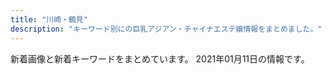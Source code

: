 ```yaml
---
title: "川崎・鶴見"
description: "キーワード別にの巨乳アジアン・チャイナエステ嬢情報をまとめました。"
---
```


新着画像と新着キーワードをまとめています。
2021年01月11日の情報です。

<DmmAffiliateIns />
<KeywordTable
  shops={
    [
    {
        "img_links": [
            "http://barbie.este88.com/images/sp-staff-list.png",
            "http://barbie.este88.com/images/m-foot.png",
            "http://barbie.este88.com/gals/yui1.jpg",
            "http://barbie.este88.com/images/sp-line.png",
            "http://barbie.este88.com/gals/nanami1.jpg",
            "http://barbie.este88.com/images/staff-pc.png",
            "http://barbie.este88.com/gals/momoka1.jpg",
            "http://barbie.este88.com/images/m-tel.png",
            "http://barbie.este88.com/gals/aya1.jpg",
            "http://barbie.este88.com/gals/hana1.jpg",
            "http://barbie.este88.com/gals/momo1.jpg"
        ],
        "station": "JR\u9db4\u898b\u99c5\u6771\u53e3",
        "keywords": {
            "C": 13
        },
        "url": "http://barbie.este88.com/",
        "name": "Barbie\u30fb\u30d0\u30fc\u30d3\u30fc"
    },
    {
        "url": "http://iyashi-kaze.oks.bz/",
        "name": "\u7652\u3057\u98a8\uff5e\u3044\u3084\u3057\u304b\u305c\uff5e",
        "img_links": [
            "http://iyashi-kaze.oks.bz/images/1.jpg",
            "http://iyashi-kaze.oks.bz/images/room5.jpg",
            "http://iyashi-kaze.oks.bz/photos/sites/65/2020/01/2020011010173060.jpg",
            "http://iyashi-kaze.oks.bz/images/service4.jpg",
            "http://iyashi-kaze.oks.bz/images/room3.jpg",
            "http://iyashi-kaze.oks.bz/images/s_service.png",
            "http://iyashi-kaze.oks.bz/images/end.jpg",
            "http://iyashi-kaze.oks.bz/images/s_link.png",
            "http://iyashi-kaze.oks.bz/photos/sites/65/2020/01/2020011010172383.jpg",
            "http://iyashi-kaze.oks.bz/images/s_news.png",
            "http://iyashi-kaze.oks.bz/images/room1.jpg",
            "http://iyashi-kaze.oks.bz/images/service2.jpg",
            "http://iyashi-kaze.oks.bz/images/top.jpg",
            "http://iyashi-kaze.oks.bz/images/service3.jpg",
            "http://iyashi-kaze.oks.bz/images/room4.jpg",
            "http://iyashi-kaze.oks.bz/photos/sites/65/2020/01/202001101017196.jpg",
            "http://iyashi-kaze.oks.bz/images/s_pick.png",
            "http://iyashi-kaze.oks.bz/images/service1.jpg",
            "http://iyashi-kaze.oks.bz/photos/sites/65/2020/01/2020011010172726.jpg",
            "http://iyashi-kaze.oks.bz/images/room2.jpg",
            "http://iyashi-kaze.oks.bz/images/s_staff.png",
            "http://iyashi-kaze.oks.bz/images/room6.jpg"
        ],
        "station": "JR\u5ddd\u5d0e\u99c5\u6771\u53e3",
        "keywords": {
            "C": 5,
            "D": 15,
            "84": 5,
            "86": 15
        }
    },
    {
        "name": "LUCKY",
        "station": "JR\u5ddd\u5d0e\u99c5\u6771\u53e3",
        "img_links": [
            "http://lucky.esnavi.work/staff_t.jpg",
            "http://lucky.esnavi.work/m.jpg",
            "http://lucky.esnavi.work/s1.png",
            "http://lucky.esnavi.work/2/uploadimg/1609854808.jpeg",
            "http://lucky.esnavi.work/2/uploadimg/1609854972.jpeg",
            "http://lucky.esnavi.work/2/uploadimg/1609855512.jpeg",
            "http://lucky.esnavi.work/news.jpg",
            "http://lucky.esnavi.work/2/uploadimg/1609855429.jpeg",
            "http://lucky.esnavi.work/2/uploadimg/1609855912.jpeg",
            "http://lucky.esnavi.work/head.jpg",
            "http://lucky.esnavi.work/sys1.jpg",
            "http://lucky.esnavi.work/2/uploadimg/1609856021.jpeg",
            "http://lucky.esnavi.work/int1.png",
            "http://lucky.esnavi.work/2/uploadimg/1609855626.jpeg",
            "http://lucky.esnavi.work/sys2.jpg"
        ],
        "url": "http://lucky.esnavi.work/",
        "keywords": {
            "90": 1,
            "\u80f8": 1,
            "88": 1,
            "89": 4,
            "92": 1
        }
    },
    {
        "url": "http://www.iyasi-massage.com/",
        "name": "\u6843\u6e90\u90f7",
        "keywords": {},
        "img_links": [
            "http://www.iyasi-massage.com/images/staff_one/staff_one_03.jpg",
            "http://www.iyasi-massage.com/images/staff/staff_top.jpg",
            "http://www.iyasi-massage.com/images/staff/sta_0z12.jpg",
            "http://www.iyasi-massage.com/images/gallery/gallery_402.jpg",
            "http://www.iyasi-massage.com/images/staff_one/staff_one_01.jpg",
            "http://www.iyasi-massage.com/images/staff_one/staff_one_04.jpg",
            "http://www.iyasi-massage.com/images/staff/sta_0z9.jpg",
            "http://www.iyasi-massage.com/images/gallery/gallery_404.jpg",
            "http://www.iyasi-massage.com/images/staff_one/staff_one_02.jpg",
            "http://www.iyasi-massage.com/images/staff_image/staff_d03.jpg",
            "http://www.iyasi-massage.com/images/gallery/gallery_103.jpg",
            "http://www.iyasi-massage.com/images/staff_one/staff_one_08.png",
            "http://www.iyasi-massage.com/images/home/index_tel.jpg",
            "http://www.iyasi-massage.com/images/staff_one/staff_one_05.jpg",
            "http://www.iyasi-massage.com/images/top/top_02.jpg",
            "http://www.iyasi-massage.com/images/gallery/gallery_401.jpg",
            "http://www.iyasi-massage.com/images/top/top_05.jpg",
            "http://www.iyasi-massage.com/images/staff/sta_07.jpg",
            "http://www.iyasi-massage.com/images/top/top_08.png",
            "http://www.iyasi-massage.com/images/home/top_qp.jpg",
            "http://www.iyasi-massage.com/images/gallery/gallery_101.jpg",
            "http://www.iyasi-massage.com/images/staff_one/staff_one_top.jpg",
            "http://www.iyasi-massage.com/images/staff_image/staff_d04.jpg",
            "http://www.iyasi-massage.com/images/home/index_page_top.jpg",
            "http://www.iyasi-massage.com/images/top/top_03.jpg",
            "http://www.iyasi-massage.com/images/staff/sta_01.jpg",
            "http://www.iyasi-massage.com/images/staff/sta_04.jpg",
            "http://www.iyasi-massage.com/images/staff/sta_021.jpg",
            "http://www.iyasi-massage.com/images/system/syatem_302.jpg",
            "http://www.iyasi-massage.com/images/gallery/gallery_102.jpg",
            "http://www.iyasi-massage.com/images/top/top_01.jpg",
            "http://www.iyasi-massage.com/images/gallery/gallery_01.jpg",
            "http://www.iyasi-massage.com/images/top/top_06.jpg",
            "http://www.iyasi-massage.com/images/staff/sta_03.jpg",
            "http://www.iyasi-massage.com/images/staff/sta_023.jpg",
            "http://www.iyasi-massage.com/images/system/syatem_301.jpg",
            "http://www.iyasi-massage.com/images/top/top_04.jpg",
            "http://www.iyasi-massage.com/images/staff/sta_08.jpg",
            "http://www.iyasi-massage.com/images/gallery/gallery_top.jpg",
            "http://www.iyasi-massage.com/images/home/index_03.jpg",
            "http://www.iyasi-massage.com/images/gallery/gallery_104.jpg",
            "http://www.iyasi-massage.com/images/staff_one/staff_one_07.png",
            "http://www.iyasi-massage.com/images/home/QR.png",
            "http://www.iyasi-massage.com/images/staff_image/staff_d01.jpg",
            "http://www.iyasi-massage.com/images/home/index_qup.jpg",
            "http://www.iyasi-massage.com/images/gallery/gallery_403.jpg",
            "http://www.iyasi-massage.com/images/home/index_04.jpg",
            "http://www.iyasi-massage.com/images/staff/sta_0z2.jpg",
            "http://www.iyasi-massage.com/images/staff/sta_010.jpg",
            "http://www.iyasi-massage.com/images/staff/sta_0z10.jpg",
            "http://www.iyasi-massage.com/images/system/syatem_303.jpg",
            "http://www.iyasi-massage.com/images/staff/sta_0z8.jpg",
            "http://www.iyasi-massage.com/images/staff_image/staff_d02.jpg"
        ],
        "station": "JR\u5ddd\u5d0e\u99c5\u6771\u53e3"
    },
    {
        "img_links": [
            "http://kafu.ests.co/photos/sites/7/2017/02/2.jpg",
            "http://kafu.ests.co/images/room3.jpg",
            "http://kafu.ests.co/photos/sites/7/2017/02/1.jpg",
            "http://kafu.ests.co/images/s_link.jpg",
            "http://kafu.ests.co/images/s_staff1.jpg",
            "http://kafu.ests.co/photos/sites/7/2017/10/2017100904034443.png",
            "http://kafu.ests.co/images/face_bj3.jpg",
            "http://kafu.ests.co/images/room2.jpg",
            "http://kafu.ests.co/images/nbj3.jpg",
            "http://kafu.ests.co/images/line.jpg",
            "http://kafu.ests.co/images/nbj1.jpg",
            "http://kafu.ests.co/images/s_news.jpg",
            "http://kafu.ests.co/images/s_staff.jpg",
            "http://kafu.ests.co/photos/sites/7/2017/10/2017100904034561.png",
            "http://kafu.ests.co/images/s_pick.jpg",
            "http://kafu.ests.co/images/mobile.jpg",
            "http://kafu.ests.co/images/s_face.jpg",
            "http://kafu.ests.co/images/s_mobile.jpg",
            "http://kafu.ests.co/images/n1.jpg",
            "http://kafu.ests.co/images/n3.jpg",
            "http://kafu.ests.co/photos/sites/7/2017/10/2017101205420065.jpg",
            "http://kafu.ests.co/images/top.png",
            "http://kafu.ests.co/photos/sites/7/2017/10/2017101205420191.jpg",
            "http://kafu.ests.co/images/room4.jpg",
            "http://kafu.ests.co/images/room1.jpg",
            "http://kafu.ests.co/images/face_bj.jpg"
        ],
        "station": "JR\u77e2\u5411\u99c5\u897f\u53e3",
        "keywords": {
            "83": 3,
            "82": 3,
            "C": 21
        },
        "url": "http://kafu.ests.co/",
        "name": "\u5bf5\u6df1\u82b1\u98a8"
    },
    {
        "url": "http://tsurumi-est.xyz/",
        "name": "Smile",
        "station": "\u4eac\u6025\u9db4\u898b\u99c5\u6771\u53e3",
        "keywords": {
            "D": 4,
            "C": 16,
            "E": 2
        },
        "img_links": [
            "http://tsurumi-est.xyz/images/g2.jpg",
            "http://tsurumi-est.xyz/images/g3.jpg",
            "http://tsurumi-est.xyz/images/s_staff.png",
            "http://cdn.dino-es.com/images/logo/88x31NewDinoEs.png",
            "http://momipara.jp/img/link/momi88.jpg",
            "http://tsurumi-est.xyz/images/g0.jpg",
            "http://tsurumi-est.xyz/images/g5.jpg",
            "http://tsurumi-est.xyz/g1.jpg",
            "http://tsurumi-est.xyz/g2.jpg",
            "http://tsurumi-est.xyz/images/mens-esthe1.png",
            "http://tsurumi-est.xyz/images/g1.jpg",
            "http://tsurumi-est.xyz/images/flash.jpg",
            "http://tsurumi-est.xyz/images/int1.jpg",
            "http://tsurumi-est.xyz/images/s_staff1.png",
            "http://tsurumi-est.xyz/images/top.jpg",
            "http://tsurumi-est.xyz/images/flash2.jpg",
            "http://tsurumi-est.xyz/images/int2.jpg",
            "http://tsurumi-est.xyz/g3.jpg",
            "http://tsurumi-est.xyz/g0.jpg",
            "http://tsurumi-est.xyz/images/mobile.png"
        ]
    },
    {
        "station": "JR\u9db4\u898b\u99c5\u6771\u53e3",
        "keywords": {},
        "url": "https://hitomebore.tokyo/",
        "name": "\u4e00\u76ee\u60da\u308c",
        "img_links": [
            "https://hitomebore.tokyo/img/r4.jpg",
            "https://hitomebore.tokyo/img/images/nav_01.png",
            "https://hitomebore.tokyo/img/images/nav_04.png",
            "https://hitomebore.tokyo/img/r1.jpg",
            "https://hitomebore.tokyo/img/r3.jpg",
            "https://hitomebore.tokyo/img/r2.jpg",
            "https://hitomebore.tokyo/img/images/nav_06.png",
            "https://hitomebore.tokyo/img/images/nav_02.png",
            "https://hitomebore.tokyo/img/images/nav_03.png",
            "https://hitomebore.tokyo/img/images/nav_05.png"
        ]
    },
    {
        "name": "I for You",
        "station": "JR\u9db4\u898b\u99c5\u6771\u53e3",
        "url": "http://iforyou.iyasi.me/",
        "img_links": [
            "http://iforyou.iyasi.me/images/staff/staff_03.png",
            "http://iforyou.iyasi.me/images/top_flash_02.jpg",
            "http://iforyou.iyasi.me/images/headerParts01.png",
            "http://iforyou.iyasi.me/images/home/index_01.png",
            "http://iforyou.iyasi.me/images/home/index_10.png",
            "http://iforyou.iyasi.me/images/home/index_17.png",
            "http://iforyou.iyasi.me/images/home/index_tel.png",
            "http://iforyou.iyasi.me/images/home/index_15.png",
            "http://iforyou.iyasi.me/images/top/top_02.jpg",
            "http://iforyou.iyasi.me/images/top/top_08.png",
            "http://iforyou.iyasi.me/images/home/campaign_02.jpg",
            "http://iforyou.iyasi.me/images/staff/staff_03d.jpg",
            "http://iforyou.iyasi.me/images/top/top_01.jpg",
            "http://iforyou.iyasi.me/images/home/index_14.png",
            "http://iforyou.iyasi.me/images/staff/staff_02d.jpg",
            "http://iforyou.iyasi.me/images/staff/staff_07e.jpg",
            "http://iforyou.iyasi.me/images/staff/staff_01d.jpg",
            "http://iforyou.iyasi.me/images/home/index_06.png",
            "http://iforyou.iyasi.me/images/home/index_12.png",
            "http://iforyou.iyasi.me/images/home/index_13.png",
            "http://iforyou.iyasi.me/images/top/top_03.jpg",
            "http://iforyou.iyasi.me/images/top/top_04.jpg",
            "http://iforyou.iyasi.me/images/staff/staff_05d.jpg",
            "http://iforyou.iyasi.me/images/staff/staff_01.png",
            "http://iforyou.iyasi.me/images/top_01.png",
            "http://iforyou.iyasi.me/images/home/index_a.png",
            "http://iforyou.iyasi.me/images/home/campaign_01.jpg",
            "http://iforyou.iyasi.me/images/home/index_07.png",
            "http://iforyou.iyasi.me/images/top/top_06.jpg",
            "http://iforyou.iyasi.me/images/home/index_09.png",
            "http://iforyou.iyasi.me/images/home/index_11.png",
            "http://iforyou.iyasi.me/images/page_top.png",
            "http://iforyou.iyasi.me/images/home/index_05.png",
            "http://iforyou.iyasi.me/images/home/index_19.png",
            "http://iforyou.iyasi.me/images/top_04.png",
            "http://iforyou.iyasi.me/images/home/top.jpg",
            "http://iforyou.iyasi.me/images/top_02.png",
            "http://iforyou.iyasi.me/images/home/index_b.png",
            "http://iforyou.iyasi.me/images/home/index_d.png",
            "http://iforyou.iyasi.me/images/top_flash_01.jpg",
            "http://iforyou.iyasi.me/images/home/index_c.png",
            "http://iforyou.iyasi.me/images/top/top_05.jpg"
        ],
        "keywords": {
            "84": 2,
            "85": 2,
            "D": 3,
            "C": 1
        }
    },
    {
        "station": "\u4eac\u6025\u9db4\u898b\u99c5\u6771\u53e3",
        "url": "http://www.play-land.work",
        "keywords": {},
        "img_links": [
            "http://www.play-land.work/images/int1.jpg",
            "http://www.play-land.work/img/saki1.jpg",
            "http://www.play-land.work/sp/images/int2.jpg",
            "http://www.play-land.work/images/rec2.jpg",
            "http://www.play-land.work/images/sys1.jpg",
            "http://www.play-land.work/sp/images/tel.png",
            "http://www.play-land.work/sp/staff/yukari.jpg",
            "http://www.play-land.work/sp/images/rec1.jpg",
            "http://www.play-land.work/images/ac1.jpg",
            "http://www.play-land.work/sp/images/sys1.png",
            "http://www.play-land.work/img/yukari1.jpg",
            "http://www.play-land.work/sp/images/twitter.png",
            "http://www.play-land.work/sp/images/rec2.png",
            "http://www.play-land.work/sp/staff/hosino.jpg",
            "http://www.play-land.work/sp/images/sys2.png",
            "http://www.play-land.work/sp/images/ac1.jpg",
            "http://www.play-land.work/sp/images/1.jpg",
            "http://www.play-land.work/sp/img/saki1.jpg",
            "http://www.play-land.work/sp/images/b1.jpg",
            "http://www.play-land.work/sp/img/hinano1.jpg",
            "http://www.play-land.work/sp/images/topgirl.png",
            "http://www.play-land.work/sp/images/int3.jpg",
            "http://www.play-land.work/sp/staff/hinano.jpg",
            "http://www.play-land.work/images/line.jpg",
            "http://www.play-land.work/sp/img/hosino1.jpg",
            "http://www.play-land.work/sp/images/newface.png",
            "http://www.play-land.work/images/4.jpg",
            "http://www.play-land.work/sp/images/staff_t.png",
            "http://www.play-land.work/sp/images/int1.png",
            "http://www.play-land.work/img/hosino1.jpg",
            "http://www.play-land.work/images/1.jpg",
            "http://www.play-land.work/staff/hosino.jpg",
            "http://www.play-land.work/images/head.jpg",
            "http://www.play-land.work/staff/hinano.jpg",
            "http://www.play-land.work/sp/images/interior_t.png",
            "http://www.play-land.work/sp/images/sys3.png",
            "http://www.play-land.work/sp/images/b2.jpg",
            "http://www.play-land.work/images/staff_t.jpg",
            "http://www.play-land.work/sp/staff/saki.jpg",
            "http://www.play-land.work/img/hinano1.jpg",
            "http://www.play-land.work/sp/images/footer.jpg",
            "http://www.play-land.work/staff/yukari.jpg",
            "http://www.play-land.work/images/twitter_t.jpg",
            "http://www.play-land.work/images/interior_t.jpg",
            "http://www.play-land.work/images/b4.jpg",
            "http://www.play-land.work/images/sys3.jpg",
            "http://www.play-land.work/sp/images/int4.jpg",
            "http://www.play-land.work/sp/images/2.jpg",
            "http://www.play-land.work/sp/img/yukari1.jpg",
            "http://www.play-land.work/images/3.jpg",
            "http://www.play-land.work/images/2.jpg",
            "http://www.play-land.work/images/b2.jpg",
            "http://www.play-land.work/sp/images/4.jpg",
            "http://www.play-land.work/images/b1.jpg",
            "http://www.play-land.work/images/newface.jpg",
            "http://www.play-land.work/sp/images/b3.jpg",
            "http://www.play-land.work/sp/images/3.jpg",
            "http://www.play-land.work/staff/saki.jpg",
            "http://www.play-land.work/images/tgirl.jpg",
            "http://www.play-land.work/sp/images/line.jpg",
            "http://www.play-land.work/images/sm.jpg",
            "http://www.play-land.work/images/b3.jpg",
            "http://www.play-land.work/images/sys2.jpg",
            "http://www.play-land.work/sp/images/head.jpg",
            "http://www.play-land.work/images/int2.jpg",
            "http://www.play-land.work/images/rec1.jpg"
        ],
        "name": "HaNa"
    },
    {
        "station": "JR\u9db4\u898b\u99c5\u6771\u53e3",
        "img_links": [
            "https://moon-beauty.jp/wp/wp-content/uploads/2017/11/4.png",
            "https://moon-beauty.jp/images/staff/rika22_02.png",
            "https://moon-beauty.jp/wp/wp-content/uploads/2018/09/mb_front4.png",
            "https://moon-beauty.jp/images/costume/cheergirl01.png",
            "https://moon-beauty.jp/wp/wp-content/uploads/2017/12/7e6728877b7be3eba7dacfced12e3481.jpg",
            "https://moon-beauty.jp/wp/wp-content/uploads/2019/07/1907campaign02-700x327.png",
            "https://moon-beauty.jp/wp/wp-content/uploads/2017/11/top03.png",
            "https://moon-beauty.jp/images/staff/ran23_01.png",
            "https://moon-beauty.jp/images/staff/izumi23_01.png",
            "https://moon-beauty.jp/wp/wp-content/uploads/2019/07/1907campaign01-700x327.png",
            "https://moon-beauty.jp/wp/wp-content/uploads/2017/11/campaign1711-700x327.jpg",
            "https://moon-beauty.jp/wp/wp-content/uploads/2020/09/rika_info.png",
            "https://moon-beauty.jp/wp/wp-content/uploads/2017/11/play.png",
            "https://moon-beauty.jp/images/staff/hikari23_02.png",
            "https://moon-beauty.jp/wp/wp-content/uploads/2017/11/mb_front.png",
            "https://moon-beauty.jp/images/staff/mirai23.png",
            "https://moon-beauty.jp/wp/wp-content/uploads/2017/11/484697b90c0612750e1d8c7c971a16f8.jpg",
            "https://moon-beauty.jp/wp/wp-content/uploads/2017/11/6.png",
            "https://moon-beauty.jp/wp/wp-content/uploads/2019/07/1907campaign01.png",
            "https://moon-beauty.jp/wp/wp-content/uploads/2019/12/xmas2019.jpg",
            "https://moon-beauty.jp/wp/wp-content/uploads/2017/12/3addf91ad6b786b4c3fd2e4322dc1181.jpg",
            "https://moon-beauty.jp/wp/wp-content/uploads/2017/11/top01-1.png",
            "https://moon-beauty.jp/wp/wp-content/uploads/2017/11/27e7586ba3689c74b6428ec7dbfe02a6-700x1244.jpg",
            "https://moon-beauty.jp/wp/wp-content/uploads/2018/09/mb_road02.png",
            "https://moon-beauty.jp/wp/wp-content/uploads/2017/11/mb_interior01.png",
            "https://moon-beauty.jp/wp/wp-content/uploads/2017/11/mb_shower.png",
            "https://moon-beauty.jp/wp/wp-content/uploads/2019/12/xmas2019_2-700x327.jpg",
            "https://moon-beauty.jp/wp/wp-content/uploads/2017/12/1d7d7d3df21218cb91cce28ca987dca8.jpg",
            "https://moon-beauty.jp/images/staff/momoka22_01.png",
            "https://moon-beauty.jp/images/staff/eri21_01.png",
            "https://moon-beauty.jp/images/campaign2017.jpg",
            "https://moon-beauty.jp/wp/wp-content/uploads/2019/09/cosplay02.png",
            "https://moon-beauty.jp/images/staff/emi24_1.png",
            "https://moon-beauty.jp/images/staff/staff.png",
            "https://moon-beauty.jp/wp/wp-content/uploads/2017/12/dde33c6f84f42b29abc164fed911749d.jpg",
            "https://moon-beauty.jp/images/costume/cabinattendant01.png",
            "https://moon-beauty.jp/wp/wp-content/uploads/2018/12/1812campaign.png",
            "https://moon-beauty.jp/wp/wp-content/uploads/2020/09/nana_info.png",
            "https://moon-beauty.jp/images/costume/sailorgirl02.png",
            "https://moon-beauty.jp/images/costume/cabinattendant02.png",
            "https://moon-beauty.jp/wp/wp-content/uploads/2017/12/3addf91ad6b786b4c3fd2e4322dc1181-700x1246.jpg",
            "https://moon-beauty.jp/wp/wp-content/uploads/2017/12/1d7d7d3df21218cb91cce28ca987dca8-700x1246.jpg",
            "https://moon-beauty.jp/wp/wp-content/uploads/2017/11/mb_front2.png",
            "https://moon-beauty.jp/images/staff/hikari23_01.png",
            "https://moon-beauty.jp/wp/wp-content/uploads/2020/09/costume.png",
            "https://moon-beauty.jp/images/costume/nursegirl01.png",
            "https://moon-beauty.jp/images/costume/nursegirl002.png",
            "https://moon-beauty.jp/images/staff/nana25_01.png",
            "https://moon-beauty.jp/wp/wp-content/uploads/2017/11/6a08b9c7e55a068553569af35285dd93.jpg",
            "https://moon-beauty.jp/wp/wp-content/uploads/2017/12/3985d5f04f99b7c5a1b4662bcc831575.jpg",
            "https://moon-beauty.jp/wp/wp-content/uploads/2017/11/3.png",
            "https://moon-beauty.jp/wp/wp-content/uploads/2017/11/5.png",
            "https://moon-beauty.jp/wp/wp-content/uploads/2017/11/27e7586ba3689c74b6428ec7dbfe02a6.jpg",
            "https://moon-beauty.jp/wp/wp-content/uploads/2017/11/top01-1-700x459.png",
            "https://moon-beauty.jp/images/costume/cheergirl02.png",
            "https://moon-beauty.jp/wp/wp-content/uploads/2017/11/6a08b9c7e55a068553569af35285dd93-700x1244.jpg",
            "https://moon-beauty.jp/wp/wp-content/uploads/2017/11/9ac2dcf4d411d36df940a44359d1e597.jpg",
            "https://moon-beauty.jp/images/staff/nana25_02.png",
            "https://moon-beauty.jp/wp/wp-content/uploads/2019/07/1907campaign02.png",
            "https://moon-beauty.jp/wp/wp-content/uploads/2017/11/1.png",
            "https://moon-beauty.jp/wp/wp-content/uploads/2017/11/top02.png",
            "https://moon-beauty.jp/wp/wp-content/uploads/2017/12/dde33c6f84f42b29abc164fed911749d-700x1246.jpg",
            "https://moon-beauty.jp/wp/wp-content/uploads/2020/09/mirai_info.png",
            "https://moon-beauty.jp/images/costume/sailorgirl01.png",
            "https://moon-beauty.jp/wp/wp-content/uploads/2017/12/11e78c1189d1307c1c0528ca01cf193e.jpg",
            "https://moon-beauty.jp/wp/wp-content/uploads/2019/12/xmas2019_2.jpg",
            "https://moon-beauty.jp/images/staff/rika22_01.png",
            "https://moon-beauty.jp/wp/wp-content/uploads/2019/09/cosplay01.png",
            "https://moon-beauty.jp/wp/wp-content/uploads/2018/11/1811campaign.png"
        ],
        "url": "https://moon-beauty.jp/",
        "name": "\u6708\u4e0b\u7f8e\u4eba",
        "keywords": {
            "85": 12,
            "D": 30,
            "88": 12,
            "86": 12,
            "C": 24,
            "89": 6,
            "87": 12,
            "\u30bb\u30af\u30b7\u30fc": 2
        }
    },
    {
        "url": "http://massage-salon.xyz/",
        "name": "\u723d\u3084\u304b\u306a\u671d",
        "keywords": {},
        "station": "JR\u5ddd\u5d0e\u99c5\u6771\u53e3",
        "img_links": [
            "http://massage-salon.xyz/wp-content/uploads/2018/04/s1.jpg",
            "http://massage-salon.xyz/wp-content/themes/template-salon2/images/main3.jpg",
            "http://massage-salon.xyz/wp-content/uploads/2018/04/s2.jpg",
            "http://massage-salon.xyz/wp-content/uploads/2018/04/s4-500x467.jpg",
            "http://massage-salon.xyz/wp-content/themes/template-salon2/images/main2.jpg",
            "http://massage-salon.xyz/wp-content/uploads/2019/02/IMG_0144-500x750.jpg",
            "http://massage-salon.xyz/wp-content/uploads/2018/04/s3-500x467.jpg",
            "http://massage-salon.xyz/wp-content/uploads/2019/02/IMG_0142-500x750.jpg",
            "http://massage-salon.xyz/wp-content/uploads/2018/04/s3.jpg",
            "http://massage-salon.xyz/wp-content/themes/template-salon2/images/header-tel.png",
            "http://massage-salon.xyz/wp-content/uploads/2018/04/s2-500x467.jpg",
            "http://massage-salon.xyz/wp-content/uploads/2018/04/s4.jpg",
            "http://massage-salon.xyz/wp-content/themes/template-salon2/images/noimg.jpg",
            "http://massage-salon.xyz/wp-content/uploads/2018/12/img_6768.jpg",
            "http://massage-salon.xyz/wp-content/themes/template-salon2/images/main1.jpg",
            "http://massage-salon.xyz/wp-content/uploads/2018/12/img_6766.jpg",
            "http://massage-salon.xyz/wp-content/uploads/2019/02/IMG_0142-686x1024.jpg",
            "http://massage-salon.xyz/wp-content/uploads/2019/02/IMG_0144.jpg",
            "http://cdn.dino-es.com/images/logo/200x40DinoEs.png",
            "http://massage-salon.xyz/wp-content/uploads/2018/11/IMG_6692-300x200.jpg",
            "http://massage-salon.xyz/wp-content/uploads/2018/04/s1-500x466.jpg"
        ]
    },
    {
        "img_links": [
            "http://deli-esthe.jpn.mn/photos/sites/66/2020/06/2020062113130967.jpg",
            "http://deli-esthe.jpn.mn/images/room2.jpg",
            "http://deli-esthe.jpn.mn/photos/sites/66/2020/10/2020100318512022.jpg",
            "http://deli-esthe.jpn.mn/images/tit_therapist.png",
            "http://deli-esthe.jpn.mn/photos/sites/66/2019/12/2019120511182484.jpg",
            "http://deli-esthe.jpn.mn/photos/sites/66/2019/12/2019120317385167.jpg",
            "http://deli-esthe.jpn.mn/photos/sites/66/2020/10/2020100319264630.jpg",
            "http://deli-esthe.jpn.mn/images/tit_new.png",
            "http://deli-esthe.jpn.mn/photos/sites/66/2020/10/202010031927555.jpg",
            "http://deli-esthe.jpn.mn/images/room3.jpg",
            "http://deli-esthe.jpn.mn/images/maining.jpg",
            "http://deli-esthe.jpn.mn/photos/sites/66/2020/10/2020100318511352.jpg",
            "http://deli-esthe.jpn.mn/images/sp_tit_new.png",
            "http://deli-esthe.jpn.mn/photos/sites/66/2019/12/2019120317372670.jpg",
            "http://deli-esthe.jpn.mn/images/sp_tit_therapist.png",
            "http://deli-esthe.jpn.mn/images/sp_tit_staff01.png",
            "http://deli-esthe.jpn.mn/photos/sites/66/2020/10/2020101912375463.jpg",
            "http://deli-esthe.jpn.mn/images/tit_staff02.png",
            "http://deli-esthe.jpn.mn/images/card.jpg",
            "http://deli-esthe.jpn.mn/photos/sites/66/2020/10/2020100319265441.jpg",
            "http://deli-esthe.jpn.mn/images/room4.jpg",
            "http://deli-esthe.jpn.mn/images/room1.jpg",
            "http://deli-esthe.jpn.mn/images/top.jpg",
            "http://deli-esthe.jpn.mn/photos/sites/66/2020/06/2020062611321468.jpg",
            "http://deli-esthe.jpn.mn/images/sp_tit_staff02.png",
            "http://deli-esthe.jpn.mn/images/img_tel.png",
            "http://deli-esthe.jpn.mn/photos/sites/66/2020/10/2020100319272810.jpg",
            "http://deli-esthe.jpn.mn/photos/sites/66/2020/10/2020100319300327.jpg",
            "http://deli-esthe.jpn.mn/photos/sites/66/2020/10/2020100411161121.jpg",
            "http://deli-esthe.jpn.mn/images/sp_top.jpg",
            "http://deli-esthe.jpn.mn/photos/sites/66/2020/10/2020100411161767.jpg",
            "http://deli-esthe.jpn.mn/images/tit_staff01.png"
        ],
        "name": "\u307c\u304f\u306e\u30c7\u30ea\u30a8\u30b9\u30c6",
        "station": "JR\u5ddd\u5d0e\u99c5\u6771\u53e3",
        "url": "http://deli-esthe.jpn.mn/",
        "keywords": {
            "E": 6,
            "82": 4,
            "D": 52,
            "85": 10,
            "87": 22,
            "86": 22
        }
    },
    {
        "name": "\u521d\u604b",
        "url": "https://hatsukoi.est.cm/",
        "keywords": {
            "86": 28,
            "85": 28,
            "87": 14,
            "D": 84,
            "C": 22,
            "83": 14
        },
        "station": "JR\u9db4\u898b\u99c5\u6771\u53e3",
        "img_links": [
            "https://hatsukoi.est.cm/images/news_bj1.jpg",
            "https://hatsukoi.est.cm/photos/sites/7/2020/12/2020121803025945.jpg",
            "https://hatsukoi.est.cm/images/room4.jpg",
            "https://hatsukoi.est.cm/images/room3.jpg",
            "https://hatsukoi.est.cm/images/s_staff.jpg",
            "https://hatsukoi.est.cm/photos/sites/7/2020/12/2020122801371330.jpg",
            "https://hatsukoi.est.cm/images/room2.jpg",
            "https://hatsukoi.est.cm/images/s_face.jpg",
            "https://hatsukoi.est.cm/images/face_bj2.jpg",
            "https://hatsukoi.est.cm/images/news_bj3.jpg",
            "https://hatsukoi.est.cm/images/1.png",
            "https://hatsukoi.est.cm/photos/sites/7/2020/12/2020121803025851.jpg",
            "https://hatsukoi.est.cm/images/s_topics.jpg",
            "https://hatsukoi.est.cm/images/end.png",
            "https://hatsukoi.est.cm/photos/sites/7/2020/12/2020121803030240.jpg",
            "https://hatsukoi.est.cm/images/s_link.jpg",
            "https://hatsukoi.est.cm/photos/sites/7/2020/12/2020121807122812.jpg",
            "https://hatsukoi.est.cm/images/top.png",
            "https://hatsukoi.est.cm/photos/sites/7/2020/12/2020121803030096.jpg",
            "https://hatsukoi.est.cm/images/room1.jpg"
        ]
    },
    {
        "name": "Zero Aroma",
        "img_links": [
            "http://aroma-zero.com/images/icon_new.png",
            "http://aroma-zero.com/images/01.jpg",
            "http://aroma-zero.com/images/04.jpg",
            "http://aroma-zero.com/images/02.jpg",
            "http://aroma-zero.com/images/03.jpg"
        ],
        "url": "http://aroma-zero.com/",
        "station": "JR\u9db4\u898b\u99c5\u6771\u53e3",
        "keywords": {}
    },
    {
        "keywords": {},
        "url": "http://t-lucky.work/",
        "name": "Lucky\u30fb\u30e9\u30c3\u30ad\u30fc",
        "img_links": [
            "http://t-lucky.work/images/1.jpg",
            "http://t-lucky.work/images/6.jpg",
            "http://t-lucky.work/sp/images/staff_t.jpg",
            "http://t-lucky.work/sp/menu/interior.jpg",
            "http://t-lucky.work/img/mimi1.jpg",
            "http://t-lucky.work/images/2.jpg",
            "http://t-lucky.work/images/staff_t.jpg",
            "http://t-lucky.work/sp/staff/yuki.jpg",
            "http://t-lucky.work/sp/images/top.jpg",
            "http://t-lucky.work/img/yuyu1.jpg",
            "http://t-lucky.work/staff/rina.jpg",
            "http://t-lucky.work/images/3.jpg",
            "http://t-lucky.work/images/tr.jpg",
            "http://t-lucky.work/staff/yumi.jpg",
            "http://t-lucky.work/images/sys1.jpg",
            "http://t-lucky.work/img/rina1.jpg",
            "http://t-lucky.work/img/yumi1.jpg",
            "http://t-lucky.work/images/sys3.jpg",
            "http://t-lucky.work/sp/images/footer.jpg",
            "http://t-lucky.work/images/interior_t.jpg",
            "http://t-lucky.work/sp/images/news.jpg",
            "http://t-lucky.work/images/sys2.jpg",
            "http://t-lucky.work/staff/mika.jpg",
            "http://t-lucky.work/sp/staff/emi.jpg",
            "http://t-lucky.work/staff/rei.jpg",
            "http://t-lucky.work/images/int2.jpg",
            "http://t-lucky.work/sp/images/pc.jpg",
            "http://t-lucky.work/images/sm.jpg",
            "http://t-lucky.work/images/b2.jpg",
            "http://t-lucky.work/images/8.jpg",
            "http://t-lucky.work/img/yuki1.jpg",
            "http://t-lucky.work/images/4.jpg",
            "http://t-lucky.work/sp/images/menu/staff.jpg",
            "http://t-lucky.work/sp/img/yumi1.jpg",
            "http://t-lucky.work/sp/staff/mimi.jpg",
            "http://t-lucky.work/img/aya1.jpg",
            "http://t-lucky.work/sp/img/mika1.jpg",
            "http://t-lucky.work/sp/images/int2.jpg",
            "http://t-lucky.work/images/b3.jpg",
            "http://t-lucky.work/sp/images/b1.jpg",
            "http://t-lucky.work/sp/images/menu/top.jpg",
            "http://t-lucky.work/sp/img/aya1.jpg",
            "http://t-lucky.work/sp/img/yuyu1.jpg",
            "http://t-lucky.work/sp/images/head.jpg",
            "http://t-lucky.work/images/int1.jpg",
            "http://t-lucky.work/sp/images/sys1.jpg",
            "http://t-lucky.work/staff/yuyu.jpg",
            "http://t-lucky.work/img/emi1.jpg",
            "http://t-lucky.work/staff/aya.jpg",
            "http://t-lucky.work/staff/mimi.jpg",
            "http://t-lucky.work/sp/staff/aya.jpg",
            "http://t-lucky.work/images/news.jpg",
            "http://t-lucky.work/sp/staff/rina.jpg",
            "http://t-lucky.work/sp/img/mimi1.jpg",
            "http://t-lucky.work/img/mika1.jpg",
            "http://t-lucky.work/sp/img/rei1.jpg",
            "http://t-lucky.work/images/7.jpg",
            "http://t-lucky.work/sp/images/b2.jpg",
            "http://t-lucky.work/staff/yuki.jpg",
            "http://t-lucky.work/sp/staff/rei.jpg",
            "http://t-lucky.work/images/ta.jpg",
            "http://t-lucky.work/sp/img/rina1.jpg",
            "http://t-lucky.work/sp/images/newsb.jpg",
            "http://t-lucky.work/staff/emi.jpg",
            "http://t-lucky.work/images/5.jpg",
            "http://t-lucky.work/sp/images/tel.jpg",
            "http://t-lucky.work/sp/images/rec1.jpg",
            "http://t-lucky.work/sp/img/yuki1.jpg",
            "http://t-lucky.work/sp/menu/staff.jpg",
            "http://t-lucky.work/sp/images/interior_t.jpg",
            "http://t-lucky.work/images/b1.jpg",
            "http://t-lucky.work/sp/images/ac1.jpg",
            "http://t-lucky.work/sp/images/b3.jpg",
            "http://t-lucky.work/sp/staff/mika.jpg",
            "http://t-lucky.work/sp/menu/top.jpg",
            "http://t-lucky.work/images/head.jpg",
            "http://t-lucky.work/sp/staff/yuyu.jpg",
            "http://t-lucky.work/sp/staff/yumi.jpg",
            "http://t-lucky.work/sp/images/int1.jpg",
            "http://t-lucky.work/images/9.jpg",
            "http://t-lucky.work/sp/img/emi1.jpg",
            "http://t-lucky.work/images/sys4.jpg",
            "http://t-lucky.work/img/rei1.jpg",
            "http://t-lucky.work/sp/images/topgirl.jpg",
            "http://t-lucky.work/sp/images/sys2.jpg",
            "http://t-lucky.work/images/line.png"
        ],
        "station": "\u9db4\u898b\u99c5\u6771\u53e3"
    },
    {
        "keywords": {
            "D": 14,
            "E": 14
        },
        "img_links": [
            "http://nymphe-est.xyz/img/cast3/img1.jpg",
            "http://nymphe-est.xyz/img/m4.png",
            "http://nymphe-est.xyz/img/m6.png",
            "http://nymphe-est.xyz/img/cast5/img1-s.jpg",
            "http://nymphe-est.xyz/img/m5.png",
            "http://nymphe-est.xyz/img/m2.png",
            "http://nymphe-est.xyz/img/cp-desc1sp.png",
            "http://nymphe-est.xyz/img/tel2.png",
            "http://nymphe-est.xyz/img/tit6.png",
            "http://nymphe-est.xyz/img/cast2/img1-s.jpg",
            "http://nymphe-est.xyz/img/slide2-4.jpg",
            "http://nymphe-est.xyz/img/phone.png",
            "http://nymphe-est.xyz/img/cast6/img2-s.jpg",
            "http://nymphe-est.xyz/img/cast2/img2.jpg",
            "http://nymphe-est.xyz/img/cast2/img3-s.jpg",
            "http://nymphe-est.xyz/img/m1.png",
            "http://nymphe-est.xyz/img/cast3/img3-s.jpg",
            "http://nymphe-est.xyz/img/cast3/img1-s.jpg",
            "http://nymphe-est.xyz/img/tit5.png",
            "http://nymphe-est.xyz/img/cast2/img3.jpg",
            "http://nymphe-est.xyz/img/cast3/img2.jpg",
            "http://nymphe-est.xyz/img/open.png",
            "http://nymphe-est.xyz/img/tit3.png",
            "http://nymphe-est.xyz/img/cast1/img2.jpg",
            "http://nymphe-est.xyz/img/cast2/img2-s.jpg",
            "http://nymphe-est.xyz/img/cast6/img3.jpg",
            "http://nymphe-est.xyz/img/cast3/img2-s.jpg",
            "http://nymphe-est.xyz/img/cast4/img2.jpg",
            "http://nymphe-est.xyz/img/cast5/img2.jpg",
            "http://nymphe-est.xyz/img/cast5/img1.jpg",
            "http://nymphe-est.xyz/img/tit1.png",
            "http://nymphe-est.xyz/img/cast6/img1.jpg",
            "http://nymphe-est.xyz/img/cast3/img3.jpg",
            "http://nymphe-est.xyz/img/cast5/img3-s.jpg",
            "http://nymphe-est.xyz/img/cast5/img3.jpg",
            "http://nymphe-est.xyz/img/cg02.jpg",
            "http://nymphe-est.xyz/img/m3.png",
            "http://nymphe-est.xyz/img/cast1/img1.jpg",
            "http://nymphe-est.xyz/img/slide2-1.jpg",
            "http://nymphe-est.xyz/img/slide2-3.jpg",
            "http://nymphe-est.xyz/img/tit2.png",
            "http://nymphe-est.xyz/img/tit4.png",
            "http://nymphe-est.xyz/img/cg03.jpg",
            "http://nymphe-est.xyz/img/cp-ttl.png",
            "http://nymphe-est.xyz/img/cast4/img1.jpg",
            "http://nymphe-est.xyz/img/cast6/img3-s.jpg",
            "http://nymphe-est.xyz/img/cast4/img2-s.jpg",
            "http://nymphe-est.xyz/img/cast6/img2.jpg",
            "http://nymphe-est.xyz/img/cp-desc1.png",
            "http://nymphe-est.xyz/img/h1.png",
            "http://nymphe-est.xyz/img/cast1/img2-s.jpg",
            "http://nymphe-est.xyz/img/cast5/img2-s.jpg",
            "http://nymphe-est.xyz/img/cg04.jpg",
            "http://nymphe-est.xyz/img/cast1/img1-s.jpg",
            "http://nymphe-est.xyz/img/cg01.jpg",
            "http://nymphe-est.xyz/img/cast4/img1-s.jpg",
            "http://nymphe-est.xyz/img/cast2/img1.jpg",
            "http://nymphe-est.xyz/img/cast6/img1-s.jpg",
            "http://nymphe-est.xyz/img/slide2-2.jpg"
        ],
        "station": "JR\u77e2\u5411\u99c5",
        "url": "http://nymphe-est.xyz/",
        "name": "For You"
    },
    {
        "station": "JR\u5ddd\u5d0e\u99c5\u6771\u53e3",
        "url": "http://es-china.info/",
        "keywords": {},
        "name": "\u7652\u5065\u697d",
        "img_links": [
            "http://es-china.info/img/mimi2.jpg",
            "http://es-china.info/img/mimi.jpg",
            "http://es-china.info/img/hana1.jpg",
            "http://es-china.info/img/emi.jpg",
            "http://es-china.info/img/sayuri2.jpg",
            "http://es-china.info/images/1.png",
            "http://es-china.info/img/sasa1.jpg",
            "http://es-china.info/images/head.jpg",
            "http://es-china.info/img/hana.jpg",
            "http://es-china.info/images/interior2.png",
            "http://es-china.info/img/emi1.jpg",
            "http://es-china.info/img/ran2.jpg",
            "http://es-china.info/images/interior1.png",
            "http://es-china.info/img/sasa.jpg",
            "http://es-china.info/images/interior_t.jpg",
            "http://es-china.info/img/sayuri.jpg",
            "http://es-china.info/img/sayuri3.jpg",
            "http://es-china.info/img/mimi1.jpg",
            "http://es-china.info/img/sayuri1.jpg",
            "http://es-china.info/img/sasa2.jpg",
            "http://es-china.info/img/ran1.jpg",
            "http://es-china.info/img/hana2.jpg",
            "http://es-china.info/images/staff_t.jpg",
            "http://es-china.info/img/ran.jpg",
            "http://es-china.info/img/emi2.jpg",
            "http://es-china.info/images/news.jpg",
            "http://es-china.info/images/ti.png"
        ]
    },
    {
        "keywords": {
            "G": 4,
            "C": 4,
            "94": 2,
            "83": 4,
            "84": 4
        },
        "name": "GOD\u30e1\u30f3\u30ba\u30a8\u30b9\u30c6",
        "station": "JR\u9db4\u898b\u99c5\u6771\u53e3",
        "img_links": [
            "http://god-esthe.com/girl/5.jpg",
            "http://god-esthe.com/girl/2.jpg",
            "http://god-esthe.com/static/picture/top_back_pc1.jpg",
            "http://god-esthe.com/static/picture/sub_back_pc.jpg",
            "http://god-esthe.com/static/picture/page-top_off.png",
            "http://god-esthe.com/static/picture/sub_back_sp.jpg",
            "http://god-esthe.com/girl/1.jpg",
            "http://god-esthe.com/static/picture/top_back_sp1.jpg",
            "http://god-esthe.com/girl/3.jpg",
            "http://god-esthe.com/girl/4.jpg"
        ],
        "url": "http://god-esthe.com/"
    },
    {
        "img_links": [
            "http://cherry.est-gogo.com/gals/risa1.jpg",
            "http://cherry.est-gogo.com/img/saya1.jpg",
            "http://cherry.est-gogo.com/gals/hitomi1.jpg",
            "http://cherry.est-gogo.com/gals/kana1.jpg",
            "http://cherry.est-gogo.com/img/mimi1.jpg",
            "http://cherry.est-gogo.com/gals/ai1.jpg",
            "http://cherry.est-gogo.com/gals/mayumi1.jpg",
            "http://cherry.est-gogo.com/img/hana1.jpg",
            "http://cherry.est-gogo.com/images/pv03.jpg",
            "http://cherry.est-gogo.com/img/risa1.jpg",
            "http://cherry.est-gogo.com/gals/nana1.jpg",
            "http://cherry.est-gogo.com/images/kp1.jpg",
            "http://cherry.est-gogo.com/images/toystory.jpg",
            "http://cherry.est-gogo.com/img/kana1.jpg",
            "http://cherry.est-gogo.com/img/kaori1.jpg",
            "http://cherry.est-gogo.com/gals/kaori1.jpg",
            "http://cherry.est-gogo.com/images/pv02.jpg",
            "http://cherry.est-gogo.com/gals/rie1.jpg",
            "http://cherry.est-gogo.com/img/riri1.jpg",
            "http://cherry.est-gogo.com/img/rie1.jpg",
            "http://cherry.est-gogo.com/gals/hana1.jpg",
            "http://cherry.est-gogo.com/images/kp2.jpg",
            "http://cherry.est-gogo.com/gals/riri1.jpg",
            "http://cherry.est-gogo.com/gals/saya1.jpg",
            "http://cherry.est-gogo.com/images/kp4.jpg",
            "http://cherry.est-gogo.com/images/pv01.jpg",
            "http://cherry.est-gogo.com/images/kp3.jpg",
            "http://cherry.est-gogo.com/gals/mimi1.jpg",
            "http://cherry.est-gogo.com/images/info.png",
            "http://cherry.est-gogo.com/images/qr.jpg"
        ],
        "name": "\u30c1\u30a7\u30ea\u30fc",
        "station": "JR\u9db4\u898b\u99c5\u897f\u53e3",
        "keywords": {},
        "url": "http://cherry.est-gogo.com/"
    },
    {
        "name": "sweet",
        "img_links": [
            "https://tsurumi-mensesthe.com/icon/yelp.png",
            "https://tsurumi-mensesthe.com/staff/minami-s1.jpg",
            "https://tsurumi-mensesthe.com/staff/yura-top.jpg",
            "https://tsurumi-mensesthe.com/massage/2021/01/05/stand-by.jpg",
            "https://tsurumi-mensesthe.com/staff/momoka-l3.jpg",
            "https://tsurumi-mensesthe.com/staff/sachi-l1.jpg",
            "https://tsurumi-mensesthe.com/staff/yura-l1.jpg",
            "https://tsurumi-mensesthe.com/staff/stand-by.jpg",
            "https://tsurumi-mensesthe.com/staff/sachi-s3.jpg",
            "https://tsurumi-mensesthe.com/images/esthe1.jpg",
            "https://tsurumi-mensesthe.com/staff/riri-l2.jpg",
            "https://tsurumi-mensesthe.com/staff/sachi-l3.jpg",
            "https://tsurumi-mensesthe.com/staff/minami-l2.jpg",
            "https://tsurumi-mensesthe.com/footer/footer-tel.png",
            "https://tsurumi-mensesthe.com/staff/momoka-l2.jpg",
            "https://tsurumi-mensesthe.com/icon/facebook.png",
            "https://tsurumi-mensesthe.com/staff/riri-s2.jpg",
            "https://tsurumi-mensesthe.com/massage/2020/12/06/riri-s1.jpg",
            "https://tsurumi-mensesthe.com/staff/momoka-top.jpg",
            "https://tsurumi-mensesthe.com/staff/sachi-s2.jpg",
            "https://tsurumi-mensesthe.com/staff/minami-s3.jpg",
            "https://tsurumi-mensesthe.com/staff/riri-top.jpg",
            "https://tsurumi-mensesthe.com/room/room-l4.jpg",
            "https://tsurumi-mensesthe.com/icon/twitter.png",
            "https://tsurumi-mensesthe.com/staff/minami-top.jpg",
            "https://tsurumi-mensesthe.com/staff/satomi-s2.jpg",
            "https://tsurumi-mensesthe.com/staff/satomi-l2.jpg",
            "https://tsurumi-mensesthe.com/staff/yura-s2.jpg",
            "https://tsurumi-mensesthe.com/massage/2020/11/22/coco-s3.jpg",
            "https://tsurumi-mensesthe.com/room/room-l2.jpg",
            "https://tsurumi-mensesthe.com/staff/sachi-s4.jpg",
            "https://tsurumi-mensesthe.com/images/esthe3.jpg",
            "https://inage-mensesthe.com/icon/yelp.png",
            "https://tsurumi-mensesthe.com/images/main1.jpg",
            "https://tsurumi-mensesthe.com/staff/yura-s1.jpg",
            "https://tsurumi-mensesthe.com/staff/satomi-s1.jpg",
            "https://tsurumi-mensesthe.com/staff/sachi-l2.jpg",
            "https://tsurumi-mensesthe.com/staff/riri-l1.jpg",
            "https://tsurumi-mensesthe.com/room/room-l3.jpg",
            "https://tsurumi-mensesthe.com/staff/momoka-l1.jpg",
            "https://tsurumi-mensesthe.com/staff/satomi-top.jpg",
            "https://tsurumi-mensesthe.com/staff/sachi-l4.jpg",
            "https://tsurumi-mensesthe.com/staff/riri-s1.jpg",
            "https://tsurumi-mensesthe.com/staff/satomi-l1.jpg",
            "https://tsurumi-mensesthe.com/staff/momoka-s1.jpg",
            "https://tsurumi-mensesthe.com/staff/momoka-s3.jpg",
            "https://tsurumi-mensesthe.com/staff/minami-l1.jpg",
            "https://tsurumi-mensesthe.com/footer/footer-line.png",
            "https://tsurumi-mensesthe.com/images/qrcode.png",
            "https://tsurumi-mensesthe.com/images/esthe4.jpg",
            "https://tsurumi-mensesthe.com/room/room-l1.jpg",
            "https://tsurumi-mensesthe.com/staff/sachi-s1.jpg",
            "https://inage-mensesthe.com/icon/facebook.png",
            "https://tsurumi-mensesthe.com/images/header3.png",
            "https://tsurumi-mensesthe.com/staff/momoka-s2.jpg",
            "https://tsurumi-mensesthe.com/staff/minami-l3.jpg",
            "https://tsurumi-mensesthe.com/staff/yura-l3.jpg",
            "https://tsurumi-mensesthe.com/images/main-sp.jpg",
            "https://tsurumi-mensesthe.com/icon/line.png",
            "https://inage-mensesthe.com/icon/line.png",
            "https://tsurumi-mensesthe.com/images/esthe2.jpg",
            "https://inage-mensesthe.com/icon/twitter.png",
            "https://tsurumi-mensesthe.com/staff/satomi-l3.jpg",
            "https://tsurumi-mensesthe.com/staff/satomi-s3.jpg",
            "https://tsurumi-mensesthe.com/staff/sachi-top.jpg",
            "https://tsurumi-mensesthe.com/images/clear.png",
            "https://tsurumi-mensesthe.com/staff/minami-s2.jpg",
            "https://tsurumi-mensesthe.com/footer/footer-staff.png",
            "https://tsurumi-mensesthe.com/staff/yura-l2.jpg",
            "https://tsurumi-mensesthe.com/staff/yura-s3.jpg"
        ],
        "url": "https://tsurumi-mensesthe.com/",
        "keywords": {
            "88": 14,
            "86": 7,
            "90": 14,
            "85": 7,
            "87": 7
        },
        "station": "JR\u9db4\u898b\u99c5\u897f\u53e3"
    },
    {
        "name": "\u4eba\u9b5a\u306e\u604b",
        "url": "http://genkimori.ests.jp/",
        "station": "JR\u9db4\u898b\u99c5\u6771\u53e3",
        "keywords": {
            "D": 273,
            "87": 84,
            "82": 21,
            "E": 21,
            "83": 63,
            "86": 105,
            "85": 147,
            "C": 154
        },
        "img_links": [
            "http://genkimori.ests.jp/photos/sites/53/2020/10/2020101406394269.jpg",
            "http://genkimori.ests.jp/images/r02.jpg",
            "http://genkimori.ests.jp/photos/sites/53/2020/08/2020080103084914.jpg",
            "http://genkimori.ests.jp/images/tit-gat.png",
            "http://genkimori.ests.jp/images/r01.jpg",
            "http://genkimori.ests.jp/photos/sites/53/2020/10/2020101305274630.jpg",
            "http://genkimori.ests.jp/images/r03.jpg",
            "http://genkimori.ests.jp/images/tit-pick.png",
            "http://genkimori.ests.jp/photos/sites/53/2020/02/2020020409105330.jpg",
            "http://genkimori.ests.jp/images/tit-new.png",
            "http://genkimori.ests.jp/photos/sites/53/2020/11/2020110203413991.jpg",
            "http://genkimori.ests.jp/link/88x31b.jpg",
            "http://genkimori.ests.jp/images/top.png",
            "http://genkimori.ests.jp/photos/sites/53/2020/07/2020072602181030.jpg",
            "http://genkimori.ests.jp/link/8831.jpg",
            "http://genkimori.ests.jp/photos/sites/53/2020/10/2020100606390249.jpg",
            "http://genkimori.ests.jp/photos/sites/53/2020/11/2020110803050660.jpg",
            "http://genkimori.ests.jp/photos/sites/53/2020/08/2020082904145169.jpg",
            "http://genkimori.ests.jp/photos/sites/53/2019/09/2019091905013899.jpg",
            "http://genkimori.ests.jp/link/e0016.jpg",
            "http://genkimori.ests.jp/photos/sites/53/2020/08/2020081404295888.jpg",
            "http://genkimori.ests.jp/photos/sites/53/2019/12/2019120607382674.jpg",
            "http://genkimori.ests.jp/images/tit-infor.png",
            "http://genkimori.ests.jp/photos/sites/53/2020/08/202008290414582.jpg",
            "http://genkimori.ests.jp/link/massage-de_88_31.jpg",
            "http://genkimori.ests.jp/photos/sites/53/2019/10/2019103109203158.jpg",
            "http://genkimori.ests.jp/link/walker88.jpg",
            "http://genkimori.ests.jp/photos/sites/53/2020/11/2020110203413312.jpg",
            "http://genkimori.ests.jp/images/infor.png",
            "http://genkimori.ests.jp/images/tite-staff.png",
            "http://genkimori.ests.jp/photos/sites/53/2020/07/2020072602180924.jpg",
            "http://genkimori.ests.jp/images/r04.jpg",
            "http://genkimori.ests.jp/photos/sites/53/2020/10/2020101305274788.jpg",
            "http://genkimori.ests.jp/images/mobile.png",
            "http://genkimori.ests.jp/photos/sites/53/2020/08/2020080407354625.jpg",
            "http://genkimori.ests.jp/photos/sites/53/2020/08/2020080607415210.jpg",
            "http://genkimori.ests.jp/photos/sites/53/2020/08/2020080202511846.jpg",
            "http://genkimori.ests.jp/photos/sites/53/2020/09/2020091104500682.jpg",
            "http://genkimori.ests.jp/photos/sites/53/2019/11/2019111506411882.jpg",
            "http://genkimori.ests.jp/photos/sites/53/2019/10/2019102105454876.jpg",
            "http://genkimori.ests.jp/photos/sites/53/2020/09/2020092806215050.jpg",
            "http://menlog.net/link/menlog8831.jpg",
            "http://genkimori.ests.jp/link/esthelove88-31.jpg",
            "http://genkimori.ests.jp/photos/sites/53/2019/07/2019070103055338.jpg"
        ]
    },
    {
        "keywords": {
            "\u4e73": 2
        },
        "name": "\u30af\u30e9\u30a6\u30f3\u30fbCrown",
        "station": "JR\u9db4\u898b\u99c5",
        "url": "http://www.crownman.tank.jp/",
        "img_links": [
            "http://www.crownman.tank.jp/images/jt.png",
            "http://www.crownman.tank.jp/images/h5.jpg",
            "http://www.crownman.tank.jp/public/20200910-085241-389.jpeg",
            "http://www.crownman.tank.jp/public/20201024-121027-887.jpeg",
            "http://www.crownman.tank.jp/images/scrollToTop.png",
            "http://www.crownman.tank.jp/public/20190512-114325-285.jpeg",
            "http://www.crownman.tank.jp/public/20200928-014318-832.jpeg",
            "http://www.crownman.tank.jp/public/20201211-095701-493.jpeg",
            "http://www.crownman.tank.jp/public/20201001-103840-781.jpeg",
            "http://www.crownman.tank.jp/images/lj.png",
            "http://www.crownman.tank.jp/public/20200715-191512-192.jpeg",
            "http://www.crownman.tank.jp/ueditor/php/upload/image/20200828/1598625782230952.jpeg",
            "http://www.crownman.tank.jp/public/20190410-032921-983.jpeg",
            "http://www.crownman.tank.jp/public/20201028-145428-593.jpeg",
            "http://www.crownman.tank.jp/public/20190928-012818-601.png",
            "http://www.crownman.tank.jp/public/20190404-200155-177.jpeg",
            "http://www.crownman.tank.jp/public/20190516-130732-500.jpeg",
            "http://www.crownman.tank.jp/public/20200901-211921-794.jpeg",
            "http://www.crownman.tank.jp/public/20200304-222724-586.jpeg",
            "http://www.crownman.tank.jp/public/20191227-014512-475.jpeg",
            "http://www.crownman.tank.jp/public/20200829-001214-615.jpeg",
            "http://www.crownman.tank.jp/images/xw.png",
            "http://www.crownman.tank.jp/public/20200130-023314-296.png",
            "http://www.crownman.tank.jp/images/br.png",
            "http://www.crownman.tank.jp/images/zj.png",
            "http://www.crownman.tank.jp/public/20191017-031453-306.jpeg",
            "http://www.crownman.tank.jp/public/20181102-021343-999.jpeg",
            "http://www.crownman.tank.jp/public/20181102-021419-221.jpeg",
            "http://www.crownman.tank.jp/images/guest.png",
            "http://www.crownman.tank.jp/public/20200829-204316-579.jpeg",
            "http://www.crownman.tank.jp/public/20191224-193306-968.jpeg",
            "http://www.crownman.tank.jp/images/fj.png",
            "http://www.crownman.tank.jp/images/contact.png",
            "http://www.crownman.tank.jp/public/20190920-175927-867.png",
            "http://www.crownman.tank.jp/public/20181103-143855-981.jpeg",
            "http://www.crownman.tank.jp/public/20181126-115300-843.jpeg",
            "http://www.crownman.tank.jp/public/20190614-225752-699.jpeg",
            "http://www.crownman.tank.jp/public/20191102-172721-416.jpeg",
            "http://www.crownman.tank.jp/ueditor/php/upload/image/20181102/1541123069868367.jpg",
            "http://www.crownman.tank.jp/public/20190103-235102-103.jpeg",
            "http://www.crownman.tank.jp/public/20191030-124226-262.jpeg",
            "http://www.crownman.tank.jp/public/20201010-151120-691.jpeg",
            "http://www.crownman.tank.jp/public/20181101-091932-723.jpeg",
            "http://www.crownman.tank.jp/public/20201211-095449-581.jpeg",
            "http://www.crownman.tank.jp/public/20201114-223303-188.jpeg",
            "http://www.crownman.tank.jp/public/20200608-145235-893.jpeg",
            "http://www.crownman.tank.jp/public/20190321-014538-796.jpeg",
            "http://www.crownman.tank.jp/public/20190809-023452-629.jpeg",
            "http://www.crownman.tank.jp/images/br1.png",
            "http://www.crownman.tank.jp/images/lyb.png",
            "http://www.crownman.tank.jp/images/h01.jpg",
            "http://www.crownman.tank.jp/images/h3.jpg",
            "http://www.crownman.tank.jp/public/20201016-024617-911.jpeg",
            "http://www.crownman.tank.jp/public/20201015-184159-562.jpeg",
            "http://www.crownman.tank.jp/images/h02.jpg",
            "http://www.crownman.tank.jp/public/20200204-100659-677.jpeg",
            "http://www.crownman.tank.jp/public/20181102-021404-733.jpeg",
            "http://www.crownman.tank.jp/public/20181102-021325-742.jpeg",
            "http://www.crownman.tank.jp/public/20190812-214900-811.jpeg",
            "http://www.crownman.tank.jp/images/h4.jpg",
            "http://www.crownman.tank.jp/public/20190928-232507-304.jpeg",
            "http://www.crownman.tank.jp/public/20201225-105416-366.jpeg",
            "http://www.crownman.tank.jp/public/20200922-152824-158.jpeg"
        ]
    },
    {
        "keywords": {
            "C": 23
        },
        "name": "Yulala",
        "url": "http://esthe-heal.com/",
        "station": "JR\u9db4\u898b\u99c5\u6771\u53e3",
        "img_links": [
            "http://esthe-heal.com/staff/yuki/01.jpg",
            "http://esthe-heal.com/staff/rui/01mb.jpg",
            "http://esthe-heal.com/staff/rui/01.jpg",
            "http://esthe-heal.com/img/ttl_recbnr.png",
            "http://esthe-heal.com/staff/momo/01.jpg",
            "http://esthe-heal.com/staff/mimi/01mb.jpg",
            "http://esthe-heal.com/img/ttl_pickup.png",
            "http://esthe-heal.com/staff/momo/01mb.jpg",
            "http://esthe-heal.com/img/att.jpg",
            "http://esthe-heal.com/staff/aya/01.jpg",
            "http://esthe-heal.com/staff/haruna/01.jpg",
            "http://esthe-heal.com/pic/head.jpg",
            "http://esthe-heal.com/img/ttl_staff.png",
            "http://esthe-heal.com/staff/kaori/01.jpg",
            "http://esthe-heal.com/staff/miho/01mb.jpg",
            "http://esthe-heal.com/staff/sizuka/01.jpg",
            "http://esthe-heal.com/staff/kana/01.jpg",
            "http://esthe-heal.com/staff/haruna/01mb.jpg",
            "http://esthe-heal.com/staff/yuyu/01.jpg",
            "http://esthe-heal.com/staff/kaori/01mb.jpg",
            "http://esthe-heal.com/staff/yuyu/01mb.jpg",
            "http://esthe-heal.com/staff/sakura/01.jpg",
            "http://esthe-heal.com/i/files/homeimg.jpg",
            "http://esthe-heal.com/staff/kana/01mb.jpg",
            "http://esthe-heal.com/staff/sayuri/01mb.jpg",
            "http://esthe-heal.com/img/ttl_wnew.png",
            "http://esthe-heal.com/staff/sakura/01mb.jpg",
            "http://esthe-heal.com/staff/yuki/01mb.jpg",
            "http://esthe-heal.com/img/link/koko_234x60.png",
            "http://esthe-heal.com/img/ttl_mobile.png",
            "http://esthe-heal.com/staff/miho/01.jpg",
            "http://esthe-heal.com/staff/mimi/01.jpg",
            "http://esthe-heal.com/staff/sayuri/01.jpg",
            "http://esthe-heal.com/staff/sizuka/01mb.jpg",
            "http://esthe-heal.com/staff/aya/01mb.jpg",
            "http://esthe-heal.com/staff/rubi/01.jpg",
            "http://esthe-heal.com/staff/rubi/01mb.jpg"
        ]
    },
    {
        "img_links": [
            "http://www.fukuen.in/img/girl/list/slist1154c6465b3e80f1950af663ae9de86840.jpg",
            "http://www.fukuen.in/img/camp/20201101_hotoil.png",
            "http://www.fukuen.in/img/girl/main/smain941ecbbcf1db74ffedbe8ce80b5bdc33f8.jpg",
            "http://www.fukuen.in/img/girl/pickup/pickup20200705191440.jpg",
            "http://www.fukuen.in/img/girl/extra/ai_20200914_2.jpg",
            "http://www.fukuen.in/img/girl/extra/ai_20200914_1.jpg",
            "http://www.fukuen.in/img/girl/extra/risa_20200923_5.jpg",
            "http://www.fukuen.in/img/girl/main/smain13372fb92a183b52eed6697b1dc18d650f.jpg",
            "http://www.fukuen.in/img/girl/extra/hotaru200809_4min75.jpg",
            "http://www.fukuen.in/img/material/front.jpg",
            "http://www.fukuen.in/img/material/akasuri1.jpg",
            "http://www.fukuen.in/img/girl/main/smain12372fb92a183b52eed6697b1dc18d650f.jpg",
            "http://www.fukuen.in/img/girl/extra/ai_20200914_3.jpg",
            "http://www.fukuen.in/img/girl/main/smain928323e29e851f98b7ae489f32a7802aad.jpg",
            "http://www.fukuen.in/img/girl/main/smain22a5f5188f9c41ddb221fc0bead2a8556b.jpg",
            "http://www.fukuen.in/img/girl/main/smain721ab20435a050b6117e25de016c851a5e.jpg",
            "http://www.fukuen.in/img/girl/extra/hotaru200809_3min75.jpg",
            "http://www.fukuen.in/img/material/oil4.jpg",
            "http://www.fukuen.in/img/material/sentai6rev1.jpg",
            "http://www.fukuen.in/img/girl/extra/ai_20200914_4.jpg",
            "http://www.fukuen.in/img/girl/extra/yuki_20200912_3.jpg",
            "http://www.fukuen.in/img/girl/main/smain82429f69a5e0facf26b5c596ab5374c79a.jpg",
            "http://www.fukuen.in/img/girl/main/smain918323e29e851f98b7ae489f32a7802aad.jpg",
            "http://www.fukuen.in/img/girl/main/smain513f8bf8e4517330b71f7b182328a05400.jpg",
            "http://www.fukuen.in/img/material/arrow_prev.png",
            "http://www.fukuen.in/img/girl/main/smain21a5f5188f9c41ddb221fc0bead2a8556b.jpg",
            "http://www.fukuen.in/img/girl/main/smain83429f69a5e0facf26b5c596ab5374c79a.jpg",
            "http://www.fukuen.in/img/girl/main/smain11154c6465b3e80f1950af663ae9de86840.jpg",
            "http://www.fukuen.in/img/material/oil5.jpg",
            "http://www.fukuen.in/img/girl/extra/yuki_20200912_1.jpg",
            "http://www.fukuen.in/img/material/akasuri6rev1.jpg",
            "http://www.fukuen.in/img/girl/main/smain951ecbbcf1db74ffedbe8ce80b5bdc33f8.jpg",
            "http://www.fukuen.in/img/camp/20201101_deluxe.png",
            "http://www.fukuen.in/img/material/shiatsu3.jpg",
            "http://www.fukuen.in/img/girl/main/smain123f3ae0063654627ed21fdac7f7f732cb0.jpg",
            "http://www.fukuen.in/img/girl/main/smain11372fb92a183b52eed6697b1dc18d650f.jpg",
            "http://www.fukuen.in/img/girl/extra/risa_20200923_1.jpg",
            "http://www.fukuen.in/img/material/oil1.jpg",
            "http://www.fukuen.in/img/material/shiatsu1.jpg",
            "http://www.fukuen.in/img/material/akasuri2rev1.jpg",
            "http://www.fukuen.in/img/girl/main/smain41f486b583999cfcec7913d7843c608159.jpg",
            "http://www.fukuen.in/img/girl/main/smain746910286ab0a44682bfc6f093f287b998.jpg",
            "http://www.fukuen.in/img/material/image_auth.png",
            "http://www.fukuen.in/img/girl/main/smain112a604c7246ee7ef21ea1371bf0f8ae541.jpg",
            "http://www.fukuen.in/img/girl/main/smain938323e29e851f98b7ae489f32a7802aad.jpg",
            "http://www.fukuen.in/img/girl/main/smain81429f69a5e0facf26b5c596ab5374c79a.jpg",
            "http://www.fukuen.in/img/material/shiatsu4rev1.jpg",
            "http://www.fukuen.in/img/material/sentai2.jpg",
            "http://www.fukuen.in/img/girl/list/slist48970948df1b5f673ddccf8bdc1c27ca3.jpg",
            "http://www.fukuen.in/img/girl/list/swest5751a73c1d67d106b755f2a10f214b1fb.jpg",
            "http://www.fukuen.in/img/girl/extra/yuki_20200912_5.jpg",
            "http://www.fukuen.in/img/material/bath.jpg",
            "http://www.fukuen.in/img/material/sentai5rev1.jpg",
            "http://www.fukuen.in/img/girl/main/smain113a604c7246ee7ef21ea1371bf0f8ae541.jpg",
            "http://www.fukuen.in/img/girl/extra/yuki_20200912_2.jpg",
            "http://www.fukuen.in/img/girl/list/slist11a00cec64c1902f8f81d6458bd81ecc3.jpg",
            "http://www.fukuen.in/img/girl/list/swest72b8648aae56da25b7c7573dc007cc2de.jpg",
            "http://www.fukuen.in/img/girl/pickup/pickup20200705191524.jpg",
            "http://www.fukuen.in/img/girl/main/smain52fb1c032274e28d599eed619e1bedc3e4.jpg",
            "http://www.fukuen.in/img/girl/main/smain23a5f5188f9c41ddb221fc0bead2a8556b.jpg",
            "http://www.fukuen.in/img/material/akasuri3.jpg",
            "http://www.fukuen.in/img/girl/extra/hotaru200809_2min75.jpg",
            "http://www.fukuen.in/img/girl/list/slist5751a73c1d67d106b755f2a10f214b1fb.jpg",
            "http://www.fukuen.in/img/girl/extra/risa_20200923_4.jpg",
            "http://www.fukuen.in/img/camp/20200610_shinki.jpg",
            "http://www.fukuen.in/img/girl/main/smain12276c3f8b7d0a2900b5557ad186572c1c5.jpg",
            "http://www.fukuen.in/img/material/oil6.jpg",
            "http://www.fukuen.in/img/girl/extra/risa_20200923_3.jpg",
            "http://www.fukuen.in/img/girl/main/smain8415e8cbb1c49eb7c8caa026cbfa4e5e53.jpg",
            "http://www.fukuen.in/img/girl/main/smain114a604c7246ee7ef21ea1371bf0f8ae541.jpg",
            "http://www.fukuen.in/img/girl/list/swest4f486b583999cfcec7913d7843c608159.jpg",
            "http://www.fukuen.in/img/girl/extra/risa_20200923_2.jpg",
            "http://www.fukuen.in/img/girl/list/swest1154c6465b3e80f1950af663ae9de86840.jpg",
            "http://www.fukuen.in/img/girl/list/slist126deb548c2a3ab378099293db5afcc041.jpg",
            "http://www.fukuen.in/img/material/oil2.jpg",
            "http://www.fukuen.in/img/girl/list/swest8fbaefba79306aed7d52f3369481c4f79.jpg",
            "http://www.fukuen.in/img/girl/list/swest25902fb05705d4f4dcd3bb55fc78d46ee.jpg",
            "http://www.fukuen.in/img/girl/main/smain425ef08e32ca6d2936eee599647ef1be42.jpg",
            "http://www.fukuen.in/img/girl/main/smain711ab20435a050b6117e25de016c851a5e.jpg",
            "http://www.fukuen.in/img/girl/pickup/pickup20200705191159.jpg",
            "http://www.fukuen.in/img/girl/list/slist8fbaefba79306aed7d52f3369481c4f79.jpg",
            "http://www.fukuen.in/img/material/akasuri4.jpg",
            "http://www.fukuen.in/img/girl/list/swest11a00cec64c1902f8f81d6458bd81ecc3.jpg",
            "http://www.fukuen.in/img/girl/list/slist7a7cd4a2a61a08aea05c874262bd2983c.jpg",
            "http://www.fukuen.in/img/material/sentai4.jpg",
            "http://www.fukuen.in/img/material/shiatsu2.jpg",
            "http://www.fukuen.in/img/material/akasuri5rev1.jpg",
            "http://www.fukuen.in/img/girl/list/slist21d95f10417cbe687c362ac86a6caaf51.jpg",
            "http://www.fukuen.in/img/girl/pickup/pickup20200705191051.jpg",
            "http://www.fukuen.in/img/girl/list/swest96d9c126d47d500beae8ef28f29eb366a.jpg",
            "http://www.fukuen.in/img/girl/main/smain115a604c7246ee7ef21ea1371bf0f8ae541.jpg",
            "http://www.fukuen.in/img/material/sentai1.jpg",
            "http://www.fukuen.in/img/material/oil3.jpg",
            "http://www.fukuen.in/img/girl/main/smain12176c3f8b7d0a2900b5557ad186572c1c5.jpg",
            "http://www.fukuen.in/img/girl/list/swest1276c3f8b7d0a2900b5557ad186572c1c5.jpg",
            "http://www.fukuen.in/img/girl/main/smain736910286ab0a44682bfc6f093f287b998.jpg",
            "http://www.fukuen.in/img/girl/extra/hotaru200809_1min75.jpg",
            "http://www.fukuen.in/img/girl/extra/yuki_20200912_4.jpg",
            "http://www.fukuen.in/img/material/shiatsu5rev1.jpg",
            "http://www.fukuen.in/img/girl/list/slist96d9c126d47d500beae8ef28f29eb366a.jpg",
            "http://www.fukuen.in/img/material/sentai3.jpg",
            "http://www.fukuen.in/img/girl/main/smain53fb1c032274e28d599eed619e1bedc3e4.jpg",
            "http://www.fukuen.in/img/material/arrow_next.png",
            "http://www.fukuen.in/img/material/shiatsu6.jpg",
            "http://www.fukuen.in/img/girl/main/smain435ef08e32ca6d2936eee599647ef1be42.jpg"
        ],
        "keywords": {
            "\u80f8": 1,
            "G": 2,
            "\u30bb\u30af\u30b7\u30fc": 2
        },
        "name": "\u798f\u7e01\u30fbFUKUEN",
        "station": "JR\u9db4\u898b\u99c5\u6771\u53e3",
        "url": "http://www.fukuen.in/"
    },
    {
        "keywords": {
            "83": 19,
            "C": 76,
            "82": 19,
            "D": 188,
            "85": 57,
            "86": 76,
            "87": 133,
            "E": 19,
            "88": 17
        },
        "station": "\u4eac\u6025\u9db4\u898b\u99c5\u6771\u53e3",
        "url": "http://baburin.iest.info/",
        "img_links": [
            "http://baburin.iest.info/photos/sites/2/2020/10/2020100615314175.jpg",
            "http://baburin.iest.info/photos/sites/2/2018/09/2018091006542340.jpg",
            "http://baburin.iest.info/photos/sites/2/2018/11/2018112214225177.jpg",
            "http://baburin.iest.info/photos/sites/2/2019/12/2019121012271150.jpg",
            "http://baburin.iest.info/images/staff0.jpg",
            "http://baburin.iest.info/photos/sites/2/2018/10/2018103017042054.jpg",
            "http://baburin.iest.info/images/top.png",
            "http://baburin.iest.info/photos/sites/2/2019/12/2019121112381870.jpg",
            "http://baburin.iest.info/images/s_info.jpg",
            "http://baburin.iest.info/photos/sites/2/2018/06/2018062508384319.jpg",
            "http://baburin.iest.info/photos/sites/2/2019/12/2019121012234134.jpg",
            "http://baburin.iest.info/photos/sites/2/2018/03/1.jpg",
            "http://baburin.iest.info/photos/sites/2/2018/12/2018120114132410.jpg",
            "http://baburin.iest.info/images/s_staff.jpg",
            "http://baburin.iest.info/photos/sites/2/2020/02/2020020617495273.jpg",
            "http://baburin.iest.info/photos/sites/2/2019/06/2019062312555740.jpg",
            "http://baburin.iest.info/images/acc.jpg",
            "http://baburin.iest.info/images/s_news.jpg",
            "http://baburin.iest.info/photos/sites/2/2020/02/2020021216314936.jpg",
            "http://baburin.iest.info/images/mibile.jpg",
            "http://baburin.iest.info/images/s_pick.jpg",
            "http://baburin.iest.info/photos/sites/2/2018/06/2018063004421199.jpg",
            "http://baburin.iest.info/images/acc1.jpg",
            "http://baburin.iest.info/photos/sites/2/2018/07/2018072409124390.jpg",
            "http://baburin.iest.info/photos/sites/2/2019/12/2019121012290043.jpg",
            "http://baburin.iest.info/images/s_face.jpg"
        ],
        "name": "\u30d0\u30d6\u308a\u3093\u5a18"
    },
    {
        "keywords": {
            "D": 40,
            "E": 8,
            "86": 16,
            "84": 8,
            "85": 32,
            "C": 16,
            "88": 8
        },
        "url": "http://good.abnavi.info/",
        "img_links": [
            "http://good.abnavi.info/photos/sites/25/2020/05/2020052804013963.jpg",
            "http://good.abnavi.info/images/top2.jpg",
            "http://good.abnavi.info/photos/sites/25/2020/10/2020100606155663.jpg",
            "http://good.abnavi.info/photos/sites/25/2020/08/2020081403120864.jpg",
            "http://good.abnavi.info/images/top1.jpg",
            "http://good.abnavi.info/photos/sites/25/2020/06/2020062506163384.jpg",
            "http://good.abnavi.info/images/staff0.jpg",
            "http://good.abnavi.info/photos/sites/25/2020/12/202012120133023.jpg",
            "http://good.abnavi.info/images/pagetop.jpg",
            "http://good.abnavi.info/photos/sites/25/2020/03/2020031701491235.jpg",
            "http://good.abnavi.info/photos/sites/25/2020/03/2020031006353919.jpg",
            "http://good.abnavi.info/images/acc.jpg",
            "http://good.abnavi.info/images/top-sp2.jpg",
            "http://good.abnavi.info/images/top-sp1.jpg"
        ],
        "station": "JR\u9db4\u898b\u99c5\u6771\u53e3",
        "name": "GooD"
    },
    {
        "keywords": {
            "87": 1,
            "86": 1,
            "C": 12,
            "D": 2
        },
        "name": "\u671d\u9732",
        "url": "http://asatsuyu-es.com/",
        "img_links": [
            "http://asatsuyu-es.com/images/st05.jpg",
            "http://asatsuyu-es.com/images/top01.jpg",
            "http://asatsuyu-es.com/images/st04.jpg",
            "http://asatsuyu-es.com/images/st02.jpg",
            "http://asatsuyu-es.com/images/st05b.jpg",
            "http://asatsuyu-es.com/images/mobile.jpg",
            "http://asatsuyu-es.com/images/st01.jpg",
            "http://asatsuyu-es.com/images/zi_staff.png",
            "http://asatsuyu-es.com/images/newfacetiao.jpg",
            "http://asatsuyu-es.com/images/room3.jpg",
            "http://asatsuyu-es.com/images/room2.jpg",
            "http://asatsuyu-es.com/images/room1.jpg",
            "http://asatsuyu-es.com/images/room4.jpg",
            "http://asatsuyu-es.com/images/st03b.jpg",
            "http://asatsuyu-es.com/images/room6.jpg",
            "http://asatsuyu-es.com/images/st03.jpg",
            "http://asatsuyu-es.com/images/picktiao.jpg",
            "http://asatsuyu-es.com/images/newtiao.jpg"
        ],
        "station": "JR\u9db4\u898b\u99c5\u897f\u53e3"
    },
    {
        "station": "JR\u9db4\u898b\u99c5\u6771\u53e3",
        "keywords": {
            "\u30c0\u30a4\u30ca\u30de\u30a4\u30c8": 1,
            "\u30bb\u30af\u30b7\u30fc": 11,
            "100": 1
        },
        "name": "Men\u2019s Pal Spa\u30fb\u30e1\u30f3\u30ba\u30d1\u30eb\u30b9\u30d1",
        "url": "https://www.pal-spa.com/",
        "img_links": [
            "https://www.pal-spa.com/img/girl/list/slist21c8c7f499c3f4da854e401c53978a3677.jpg",
            "https://www.pal-spa.com/img/blog/postimage20191201160113.jpg",
            "https://www.pal-spa.com/img/blog/palspa_blog_20191204_izumi6.jpg",
            "https://www.pal-spa.com/img/girl/main/smain22323537e87e5a1881ebfb1e979b2127039.jpg",
            "https://www.pal-spa.com/img/girl/list/swest232be10adc295a0fc3adfdb5b77838c4a7.jpg",
            "https://www.pal-spa.com/img/girl/list/swest2223537e87e5a1881ebfb1e979b2127039.jpg",
            "https://www.pal-spa.com/img/blog/palspa_blog_20191201_mina1.jpg",
            "https://www.pal-spa.com/img/girl/main/smain22523537e87e5a1881ebfb1e979b2127039.jpg",
            "https://www.pal-spa.com/img/blog/postimage20191201162035.jpg",
            "https://www.pal-spa.com/img/girl/main/smain283aa054b0383cc218664f07c55c4e1d3f0.jpg",
            "https://www.pal-spa.com/img/blog/palspa_blog_20191201_kiki5.jpg",
            "https://www.pal-spa.com/img/girl/list/sface259a92ee295305fdbc6e4cd5a68dad5216.jpg",
            "https://www.pal-spa.com/img/blog/palspa_blog_20191201_yui6.jpg",
            "https://www.pal-spa.com/img/blog/palspa_blog_20191204_izumi5.jpg",
            "https://www.pal-spa.com/img/girl/list/sface31f19f00dae05be97f6dce6cb5dbe8eec8.jpg",
            "https://www.pal-spa.com/img/girl/main/smain251b45d339d6509c6b7779e499e2a9b6ba6.jpg",
            "https://www.pal-spa.com/img/blog/palspa_blog_20191201_mina7.jpg",
            "https://www.pal-spa.com/img/blog/palspa_blog_20191204_erica1.jpg",
            "https://www.pal-spa.com/img/girl/main/smain92489e4bc2f68cb6c1df5f2c0780e53ef2.jpg",
            "https://www.pal-spa.com/img/blog/palspa_blog_20191201_yui4.jpg",
            "https://www.pal-spa.com/img/girl/list/slist3aa1148d56856a2cfde4a3dfdd8d1c5ed.jpg",
            "https://www.pal-spa.com/img/blog/palspa_blog_20191201_aica7.jpg",
            "https://www.pal-spa.com/img/girl/main/smain411179e3d7fbd9c1dd52f6aa2a671ce0bd.jpg",
            "https://www.pal-spa.com/img/girl/pickup/pickup20200104064211.jpg",
            "https://www.pal-spa.com/img/girl/main/smain211a4782a043e7ca29f58aba8d6552a2d6e.jpg",
            "https://www.pal-spa.com/img/blog/palspa_blog_20191201_yui7.jpg",
            "https://www.pal-spa.com/img/blog/postimage20190909035711.jpg",
            "https://www.pal-spa.com/img/material/massage_siatu1.jpg",
            "https://www.pal-spa.com/img/girl/main/smain295c66d8a8ea77ad563b7a5d4d245be38c5.jpg",
            "https://www.pal-spa.com/img/blog/palspa_blog_20191201_aica1.jpg",
            "https://www.pal-spa.com/img/girl/list/swest24254584407bed049e349a41c5443a4345.jpg",
            "https://www.pal-spa.com/img/blog/palspa_blog_20191204_erica4.jpg",
            "https://www.pal-spa.com/img/blog/palspa_blog_20200316_aya4.jpg",
            "https://www.pal-spa.com/img/material/massage_sentai3.jpg",
            "https://www.pal-spa.com/img/blog/palspa_blog_20200803_ai7.jpg",
            "https://www.pal-spa.com/img/blog/palspa_blog_20191204_izumi7.jpg",
            "https://www.pal-spa.com/img/blog/palspa_blog_20200803_ai1.jpg",
            "https://www.pal-spa.com/img/blog/palspa_blog_20191201_aica4.jpg",
            "https://www.pal-spa.com/img/girl/main/smain29126f46703ae5614cc6531d2d744ef64cb.jpg",
            "https://www.pal-spa.com/img/girl/list/slist41179e3d7fbd9c1dd52f6aa2a671ce0bd.jpg",
            "https://www.pal-spa.com/img/girl/list/swest32552450a07c5e6fcf616569ce56276f28.jpg",
            "https://www.pal-spa.com/img/girl/main/smain311813891f0a4f13a5dcec2552f803dff41.jpg",
            "https://www.pal-spa.com/img/girl/main/smain312cf1a94bbeb47fd61d9c8a0ac5715f220.jpg",
            "https://www.pal-spa.com/img/blog/palspa_blog_20200113_miyuki8.jpg",
            "https://www.pal-spa.com/img/material/massage_sentai2.jpg",
            "https://www.pal-spa.com/img/blog/palspa_blog_20200113_miyuki2.jpg",
            "https://www.pal-spa.com/img/girl/main/smain424a6d03832c91a865b6562a3dc842e51a.jpg",
            "https://www.pal-spa.com/img/girl/main/smain81aaf0584954cf78c6fa0e4d5235d359c9.jpg",
            "https://www.pal-spa.com/img/blog/palspa_blog_20200316_aya3.jpg",
            "https://www.pal-spa.com/img/girl/list/slist31991bce11ee745ecab812af3ff1cb34c6.jpg",
            "https://www.pal-spa.com/img/blog/palspa_blog_20200803_ai6.jpg",
            "https://www.pal-spa.com/img/blog/palspa_blog_20200113_miyuki3.jpg",
            "https://www.pal-spa.com/img/girl/list/sface32552450a07c5e6fcf616569ce56276f28.jpg",
            "https://www.pal-spa.com/img/girl/list/slist256b08026e0fe59c124751f4ba2dce9484.jpg",
            "https://www.pal-spa.com/img/blog/palspa_blog_20191201_kiki2.jpg",
            "https://www.pal-spa.com/img/girl/list/sface232be10adc295a0fc3adfdb5b77838c4a7.jpg",
            "https://www.pal-spa.com/img/blog/postimage20190823184018.jpg",
            "https://www.pal-spa.com/img/girl/list/swest21a4782a043e7ca29f58aba8d6552a2d6e.jpg",
            "https://www.pal-spa.com/img/blog/palspa_blog_20191201_mina2.jpg",
            "https://www.pal-spa.com/img/girl/list/slist2803b6e28547718e5f6d36e0d1c631fbcd.jpg",
            "https://www.pal-spa.com/img/girl/list/slist24940766e3a46af57756429b6407dea11e.jpg",
            "https://www.pal-spa.com/img/blog/palspa_blog_20191204_izumi3.jpg",
            "https://www.pal-spa.com/img/girl/list/sface24254584407bed049e349a41c5443a4345.jpg",
            "https://www.pal-spa.com/img/girl/main/smain321552450a07c5e6fcf616569ce56276f28.jpg",
            "https://www.pal-spa.com/img/blog/palspa_blog_20200803_ai2.jpg",
            "https://www.pal-spa.com/img/blog/palspa_blog_20191201_mina4.jpg",
            "https://www.pal-spa.com/img/girl/list/swest31f19f00dae05be97f6dce6cb5dbe8eec8.jpg",
            "https://www.pal-spa.com/img/blog/postimage20190615060904.jpg",
            "https://www.pal-spa.com/img/girl/list/sface2815022380c60cdc7043c4ec074cee02f5.jpg",
            "https://www.pal-spa.com/img/girl/pickup/pickup20200822001327.jpg",
            "https://www.pal-spa.com/img/girl/main/smain32544cc176e6519c5cfcaa30cdb6b3d4ae6.jpg",
            "https://www.pal-spa.com/img/girl/main/smain314f04254ecea9c57f49748c46b01a7664c.jpg",
            "https://www.pal-spa.com/img/blog/palspa_blog_20191201_yui1.jpg",
            "https://www.pal-spa.com/img/girl/list/sface2223537e87e5a1881ebfb1e979b2127039.jpg",
            "https://www.pal-spa.com/img/girl/main/smain2944975d1e88a92635112090a18fddfe496.jpg",
            "https://www.pal-spa.com/img/blog/palspa_blog_20200316_aya7.jpg",
            "https://www.pal-spa.com/img/girl/list/slist29b91c9bcc8e157811f43836e0e81c7a7e.jpg",
            "https://www.pal-spa.com/img/girl/main/smain32244cc176e6519c5cfcaa30cdb6b3d4ae6.jpg",
            "https://www.pal-spa.com/img/blog/palspa_blog_20200113_miyuki1.jpg",
            "https://www.pal-spa.com/img/blog/palspa_blog_20200113_miyuki7.jpg",
            "https://www.pal-spa.com/img/blog/palspa_blog_20200316_aya5.jpg",
            "https://www.pal-spa.com/img/girl/main/smain252b45d339d6509c6b7779e499e2a9b6ba6.jpg",
            "https://www.pal-spa.com/img/blog/palspa_blog_20200316_aya10.jpg",
            "https://www.pal-spa.com/img/girl/main/smain315f04254ecea9c57f49748c46b01a7664c.jpg",
            "https://www.pal-spa.com/img/blog/palspa_blog_20200316_aya11.jpg",
            "https://www.pal-spa.com/img/girl/main/smain94ef1bf25458f90407a4281129029fee02.jpg",
            "https://www.pal-spa.com/img/girl/list/slist82771fec40d02127b42e7e4941a97d5e8.jpg",
            "https://www.pal-spa.com/img/girl/main/smain214a4782a043e7ca29f58aba8d6552a2d6e.jpg",
            "https://www.pal-spa.com/img/girl/main/smain339afba4e500f33ea543f800c8238c1f49.jpg",
            "https://www.pal-spa.com/img/girl/main/smain2322be10adc295a0fc3adfdb5b77838c4a7.jpg",
            "https://www.pal-spa.com/img/girl/list/slist22d8407a4dfff2aca9c2f7ef384b3b6b67.jpg",
            "https://www.pal-spa.com/img/girl/main/smain2312be10adc295a0fc3adfdb5b77838c4a7.jpg",
            "https://www.pal-spa.com/img/blog/palspa_blog_20191201_mina5.jpg",
            "https://www.pal-spa.com/img/blog/palspa_blog_20191201_kiki6.jpg",
            "https://www.pal-spa.com/img/girl/main/smain32aa1148d56856a2cfde4a3dfdd8d1c5ed.jpg",
            "https://www.pal-spa.com/img/blog/postimage20191205024146.jpg",
            "https://www.pal-spa.com/img/girl/list/sface9b20525be57ec14c2cab254b7f38bd4df.jpg",
            "https://www.pal-spa.com/img/girl/main/smain821caefc8aa890323cc659f5abf9da1937.jpg",
            "https://www.pal-spa.com/img/girl/main/smain28209dcea86d45d39c34084233d3f05abd3.jpg",
            "https://www.pal-spa.com/img/blog/palspa_blog_20191204_erica7.jpg",
            "https://www.pal-spa.com/img/girl/main/smain2352be10adc295a0fc3adfdb5b77838c4a7.jpg",
            "https://www.pal-spa.com/img/blog/postimage20200805131611.jpg",
            "https://www.pal-spa.com/img/blog/palspa_blog_20200803_ai9.jpg",
            "https://www.pal-spa.com/img/girl/main/smain93489e4bc2f68cb6c1df5f2c0780e53ef2.jpg",
            "https://www.pal-spa.com/img/blog/palspa_blog_20191204_izumi1.jpg",
            "https://www.pal-spa.com/img/material/image_auth.png",
            "https://www.pal-spa.com/img/girl/list/swest81caefc8aa890323cc659f5abf9da1937.jpg",
            "https://www.pal-spa.com/img/girl/list/swest3c2ba25b14b61f54befa1ec672e487350.jpg",
            "https://www.pal-spa.com/img/girl/pickup/pickup20200730025343.jpg",
            "https://www.pal-spa.com/img/blog/palspa_blog_20200113_miyuki6.jpg",
            "https://www.pal-spa.com/img/girl/list/slist9224bead323710d8ed7f0640125518c54.jpg",
            "https://www.pal-spa.com/img/blog/palspa_blog_20191201_aica3.jpg",
            "https://www.pal-spa.com/img/girl/main/smain31aa1148d56856a2cfde4a3dfdd8d1c5ed.jpg",
            "https://www.pal-spa.com/img/material/massage_sentai1.jpg",
            "https://www.pal-spa.com/img/material/massage_siatu2.jpg",
            "https://www.pal-spa.com/img/girl/main/smain281fd9bc58195da2c4f8c318534044e362e.jpg",
            "https://www.pal-spa.com/img/blog/palspa_blog_20191204_erica5.jpg",
            "https://www.pal-spa.com/img/blog/postimage20191201161433.jpg",
            "https://www.pal-spa.com/img/girl/list/sface21a4782a043e7ca29f58aba8d6552a2d6e.jpg",
            "https://www.pal-spa.com/img/girl/main/smain22223537e87e5a1881ebfb1e979b2127039.jpg",
            "https://www.pal-spa.com/img/girl/main/smain3411bac97b65d4f7b4ec774734a6553b2a8.jpg",
            "https://www.pal-spa.com/img/girl/list/sface8aaf0584954cf78c6fa0e4d5235d359c9.jpg",
            "https://www.pal-spa.com/img/girl/main/smain44b39a706bac6618b1571f7fdf4631427d.jpg",
            "https://www.pal-spa.com/img/blog/palspa_blog_20191201_aica6.jpg",
            "https://www.pal-spa.com/img/blog/palspa_blog_20200113_miyuki5.jpg",
            "https://www.pal-spa.com/img/girl/main/smain32444cc176e6519c5cfcaa30cdb6b3d4ae6.jpg",
            "https://www.pal-spa.com/img/girl/list/swest341bac97b65d4f7b4ec774734a6553b2a8.jpg",
            "https://www.pal-spa.com/img/blog/palspa_blog_20200113_miyuki4.jpg",
            "https://www.pal-spa.com/img/blog/palspa_blog_20200803_ai3.jpg",
            "https://www.pal-spa.com/img/blog/palspa_blog_20191204_erica6.jpg",
            "https://www.pal-spa.com/img/blog/palspa_blog_20191204_izumi4.jpg",
            "https://www.pal-spa.com/img/girl/main/smain2934975d1e88a92635112090a18fddfe496.jpg",
            "https://www.pal-spa.com/img/girl/main/smain284aa054b0383cc218664f07c55c4e1d3f0.jpg",
            "https://www.pal-spa.com/img/girl/main/smain22123537e87e5a1881ebfb1e979b2127039.jpg",
            "https://www.pal-spa.com/img/girl/main/smain241254584407bed049e349a41c5443a4345.jpg",
            "https://www.pal-spa.com/img/blog/palspa_blog_20200803_ai4.jpg",
            "https://www.pal-spa.com/img/blog/palspa_blog_20200803_ai5.jpg",
            "https://www.pal-spa.com/img/girl/main/smain242efb09e433a238cc9c94272805945bf96.jpg",
            "https://www.pal-spa.com/img/girl/list/slist341bac97b65d4f7b4ec774734a6553b2a8.jpg",
            "https://www.pal-spa.com/img/girl/main/smain22423537e87e5a1881ebfb1e979b2127039.jpg",
            "https://www.pal-spa.com/img/girl/list/swest259a92ee295305fdbc6e4cd5a68dad5216.jpg",
            "https://www.pal-spa.com/img/girl/main/smain255b45d339d6509c6b7779e499e2a9b6ba6.jpg",
            "https://www.pal-spa.com/img/blog/postimage20200316071533.jpg",
            "https://www.pal-spa.com/img/blog/palspa_blog_20191201_yui3.jpg",
            "https://www.pal-spa.com/img/girl/list/swest2934a16061b4519bc353f475021810bbc2.jpg",
            "https://www.pal-spa.com/img/blog/palspa_blog_20191201_kiki3.jpg",
            "https://www.pal-spa.com/img/blog/palspa_blog_20191201_mina8.jpg",
            "https://www.pal-spa.com/img/girl/list/slist2384c844601b0fd2f7aabfe4a5a12163b7.jpg",
            "https://www.pal-spa.com/img/blog/palspa_blog_20200316_aya9.jpg",
            "https://www.pal-spa.com/img/girl/main/smain213a4782a043e7ca29f58aba8d6552a2d6e.jpg",
            "https://www.pal-spa.com/img/blog/postimage20200112225143.jpg",
            "https://www.pal-spa.com/img/blog/palspa_blog_20191201_yui2.jpg",
            "https://www.pal-spa.com/img/material/massage_siatu3.jpg",
            "https://www.pal-spa.com/img/girl/list/sface2934a16061b4519bc353f475021810bbc2.jpg",
            "https://www.pal-spa.com/img/girl/list/sface41179e3d7fbd9c1dd52f6aa2a671ce0bd.jpg",
            "https://www.pal-spa.com/img/blog/palspa_blog_20191204_erica2.jpg",
            "https://www.pal-spa.com/img/blog/palspa_blog_20191201_kiki4.jpg",
            "https://www.pal-spa.com/img/blog/palspa_blog_20191201_mina3.jpg",
            "https://www.pal-spa.com/img/blog/palspa_blog_20200803_ai8.jpg",
            "https://www.pal-spa.com/img/blog/eyecatch_20200803.jpg",
            "https://www.pal-spa.com/img/blog/palspa_blog_20191204_erica3.jpg",
            "https://www.pal-spa.com/img/girl/pickup/pickup20200822150116.jpg",
            "https://www.pal-spa.com/img/girl/main/smain285aa054b0383cc218664f07c55c4e1d3f0.jpg",
            "https://www.pal-spa.com/img/blog/palspa_blog_20191201_yui5.jpg",
            "https://www.pal-spa.com/img/blog/palspa_blog_20200316_aya6.jpg",
            "https://www.pal-spa.com/img/girl/main/smain2332be10adc295a0fc3adfdb5b77838c4a7.jpg",
            "https://www.pal-spa.com/img/girl/main/smain851caefc8aa890323cc659f5abf9da1937.jpg",
            "https://www.pal-spa.com/img/girl/main/smain313cf1a94bbeb47fd61d9c8a0ac5715f220.jpg",
            "https://www.pal-spa.com/img/camp/camp_20210101min75.jpg",
            "https://www.pal-spa.com/img/blog/palspa_blog_20200316_aya1.jpg",
            "https://www.pal-spa.com/img/girl/main/smain2342be10adc295a0fc3adfdb5b77838c4a7.jpg",
            "https://www.pal-spa.com/img/girl/main/smain43f417400ac5884575399559541bcf4c17.jpg",
            "https://www.pal-spa.com/img/girl/main/smain254b45d339d6509c6b7779e499e2a9b6ba6.jpg",
            "https://www.pal-spa.com/img/girl/list/slist32552450a07c5e6fcf616569ce56276f28.jpg",
            "https://www.pal-spa.com/img/blog/palspa_blog_20191201_aica2.jpg",
            "https://www.pal-spa.com/img/blog/palspa_blog_20191201_aica5.jpg",
            "https://www.pal-spa.com/img/girl/pickup/pickup20200923134207.jpg",
            "https://www.pal-spa.com/img/blog/palspa_blog_20191204_izumi2.jpg",
            "https://www.pal-spa.com/img/girl/list/swest2815022380c60cdc7043c4ec074cee02f5.jpg",
            "https://www.pal-spa.com/img/girl/main/smain95ef1bf25458f90407a4281129029fee02.jpg",
            "https://www.pal-spa.com/img/blog/postimage20191201160850.jpg",
            "https://www.pal-spa.com/img/girl/list/swest41179e3d7fbd9c1dd52f6aa2a671ce0bd.jpg",
            "https://www.pal-spa.com/img/girl/main/smain215a4782a043e7ca29f58aba8d6552a2d6e.jpg",
            "https://www.pal-spa.com/img/girl/main/smain32344cc176e6519c5cfcaa30cdb6b3d4ae6.jpg",
            "https://www.pal-spa.com/img/girl/main/smain841caefc8aa890323cc659f5abf9da1937.jpg",
            "https://www.pal-spa.com/img/girl/pickup/pickup20191226065321.jpg",
            "https://www.pal-spa.com/img/girl/main/smain349afba4e500f33ea543f800c8238c1f49.jpg",
            "https://www.pal-spa.com/img/girl/main/smain831caefc8aa890323cc659f5abf9da1937.jpg",
            "https://www.pal-spa.com/img/girl/main/smain2924975d1e88a92635112090a18fddfe496.jpg",
            "https://www.pal-spa.com/img/girl/list/sface3c2ba25b14b61f54befa1ec672e487350.jpg",
            "https://www.pal-spa.com/img/blog/palspa_blog_20191201_mina6.jpg",
            "https://www.pal-spa.com/img/blog/postimage20191205024522.jpg",
            "https://www.pal-spa.com/img/girl/main/smain253b45d339d6509c6b7779e499e2a9b6ba6.jpg",
            "https://www.pal-spa.com/img/blog/palspa_blog_20200316_aya2.jpg",
            "https://www.pal-spa.com/img/girl/list/swest95fea8ce189d2417d922eb9079627b3ac.jpg",
            "https://www.pal-spa.com/img/girl/main/smain91489e4bc2f68cb6c1df5f2c0780e53ef2.jpg",
            "https://www.pal-spa.com/img/blog/palspa_blog_20191201_kiki1.jpg",
            "https://www.pal-spa.com/img/blog/palspa_blog_20191201_kiki7.jpg",
            "https://www.pal-spa.com/img/blog/palspa_blog_20200316_aya8.jpg",
            "https://www.pal-spa.com/img/girl/list/sface341bac97b65d4f7b4ec774734a6553b2a8.jpg",
            "https://www.pal-spa.com/img/girl/main/smain212a4782a043e7ca29f58aba8d6552a2d6e.jpg",
            "https://www.pal-spa.com/img/girl/main/smain3421bac97b65d4f7b4ec774734a6553b2a8.jpg"
        ]
    }
]
}
/>
<DmmAffiliateScript />
